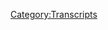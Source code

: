 {{Transcript
    | title         = [[36: June 29, 2015]]
    | caption       = [https://knowledgefight.libsyn.com/knowledge-fight-june-29th-2015 Listen to this episode on Libsyn]
    | episodeNumber = [[36: June 29, 2015|36]]
    | length        = 02:15:42
}}

{{MessageBox
    | header     = Warning: Bot Generated Content
    | text       = This transcript was automatically generated by transcription software and likely contains many mistakes and misattributions. Please check the audio for definitive quotes, attribution, and context.
    | image      = N3yvass4myg91.webp
    | imagewidth = 50px
    | id         = warning
}}

{{TranscriptBlock
    | name      = Alex Jones
    | timestamp = 00:00:00.000
    | text      = Andy in Kansas you're on the air Thanks for holding. So Alex I'm a first time caller I'm a huge fan I love your work
}}

{{TranscriptBlock
    | name      = Dan
    | timestamp = 00:00:07.000
    | text      = Hey everybody Hello welcome back to knowledge fight. I'm Dan I'm Jordan workable Do you like to sit around and drink wine and red wine
}}

{{TranscriptBlock
    | name      = Jordan
    | timestamp = 00:00:15.000
    | text      = and specific beers? That one time we tried white wine you? You went all wacky
}}

{{TranscriptBlock
    | name      = Dan
    | timestamp = 00:00:20.000
    | text      = never again on the white wine. To quote le WIZO that's what he was talking.
}}

{{TranscriptBlock
    | name      = Jordan
    | timestamp = 00:00:24.000
    | text      = No, no. He was talking about canceling play play the play the outro
}}

{{TranscriptBlock
    | name      = Dan
    | timestamp = 00:00:32.000
    | text      = we're a couple dudes like to drink. We failed on that episode. Secretly I was drinking white wine before you got that's why that opening was so off the rails. We like to sit around drink red wine.
}}

{{TranscriptBlock
    | name      = Jordan
    | timestamp = 00:00:43.000
    | text      = Four times. I'm gonna see how many times I can get you to
}}

{{TranscriptBlock
    | name      = Dan
    | timestamp = 00:00:46.000
    | text      = talk about our jobs.
}}

{{TranscriptBlock
    | name      = Jordan
    | timestamp = 00:00:50.000
    | text      = We do like to talk about Alex Jones. But I will I will posit you this What would be more interesting to guys who both know a lot about Alex Jones and just kind of have a back and forth No. And they have like
}}

{{TranscriptBlock
    | name      = Dan
    | timestamp = 00:01:03.000
    | text      = already? No, no, no, that would be not interesting. How about if they were both white dudes now? I'm listening. No, or or like a second option or one
}}

{{TranscriptBlock
    | name      = Jordan
    | timestamp = 00:01:14.000
    | text      = of us? And it doesn't really matter which one but probably the guy with the deep and comforting baritone.
}}

{{TranscriptBlock
    | name      = Dan
    | timestamp = 00:01:20.000
    | text      = Sure, sure. Crossing a beard. Yeah, exactly. Yeah.
}}

{{TranscriptBlock
    | name      = Jordan
    | timestamp = 00:01:23.000
    | text      = What if he knew a lot, but our co host, man, he just doesn't know nothing.
}}

{{TranscriptBlock
    | name      = Dan
    | timestamp = 00:01:29.000
    | text      = I think that that would only work if the co host was shocked by everything and screamed a lot. The only way that would
}}

{{TranscriptBlock
    | name      = Jordan
    | timestamp = 00:01:37.000
    | text      = work you read a ball filled with joy and rage of equal intensity.
}}

{{TranscriptBlock
    | name      = Dan
    | timestamp = 00:01:41.000
    | text      = Exactly. Someone who's perhaps bipolar. Let's fast track this thing.
}}

{{TranscriptBlock
    | name      = Jordan
    | timestamp = 00:01:46.000
    | text      = And we have already spent 25 minutes on our intro.
}}

{{TranscriptBlock
    | name      = Dan
    | timestamp = 00:01:49.000
    | text      = Oh boy. So anyway, guys, what we'd like to do is every episode we sit down and we talk about a day in the life of Alex Jones, but today is going to be slightly different and we'll get to that here in a minute. But before we do, I want to play something from Monday's episode. That is incredibly important. Okay, there is no joking around about this. Oh, god dammit. This is super super duper serious. Okay, this is from Monday, May 1 episode. Alex Jones is having an interview with Steve pathetic. Now Steve polygenic, for reasons that are completely unknown to me, is in front of what appears to be a diagram of all the genres of hip hop. I will post a picture that makes
}}

{{TranscriptBlock
    | name      = Jordan
    | timestamp = 00:02:33.000
    | text      = perfect sense. No one else would see botanically diagramming on a whiteboard. Steve
}}

{{TranscriptBlock
    | name      = Dan
    | timestamp = 00:02:38.000
    | text      = magenic The man of the counter coup like he is a military strategists psychologist for the CIA in the past in front of a board of trap crunk. turntablism. I have no idea what's going on. Okay. That is irrelevant
}}

{{TranscriptBlock
    | name      = Jordan
    | timestamp = 00:02:54.000
    | text      = posit posit theory, either he wandered into the writers room and VH one and 1994 would be
}}

{{TranscriptBlock
    | name      = Dan
    | timestamp = 00:03:02.000
    | text      = lovers bedroom.
}}

{{TranscriptBlock
    | name      = Jordan
    | timestamp = 00:03:06.000
    | text      = Or he is a diagramming that for the CIA. Or for J Edgar Hoover in the 70s
}}

{{TranscriptBlock
    | name      = Dan
    | timestamp = 00:03:14.000
    | text      = I could give a very simple explanation I think might be right. But I hope it's not they have all these theories about how hip hop was made to like popularized criminality in the black community and stuff like that. Oh god no, I could see it being something like that. But even even if that's the case, Wild Wild that he's sitting in front of this just still sitting in front of it, he could have just moved it but while he's doing this interview in front of this chart, Alex says something that I think he is going to very seriously regret saying
}}

{{TranscriptBlock
    | name      = Jordan
    | timestamp = 00:03:42.000
    | text      = oh, he has got so many different things to regret right now on the level
}}

{{TranscriptBlock
    | name      = Dan
    | timestamp = 00:03:47.000
    | text      = of I miss my dog knock that's way at the bottom the key to understanding him that's the way at the bottom right a little higher than that is I'm gonna kick your ass Adam Schiff you pack Kaposi's right, fill your hand
}}

{{TranscriptBlock
    | name      = Jordan
    | timestamp = 00:04:02.000
    | text      = a little higher than that is I put a bunch of people into a coma?
}}

{{TranscriptBlock
    | name      = Dan
    | timestamp = 00:04:05.000
    | text      = Sure. No, I think that's actually below. All right, but then you've got the guy who owns Chobani is important rapists. I think this one's higher. Holy shit. Now, it might not be legally actionable, but I think he's gonna regret this might.
}}

{{TranscriptBlock
    | name      = Alex Jones
    | timestamp = 00:04:21.000
    | text      = Let me just give him some good news. I don't want to give sources out obviously. But let's just say this. I know Mike Cernovich his sources, the government knows his sources. So it's not a secret to them. But it's obviously who's been retweeting him and saying he's a great guy and retweeting our stuff. There are people very close to the president who are for real. Hell, it's not a secret. It's his sons, especially Donald Jr. is a total patriot. And there's a bunch of other people so Trump is for real, but he's being pulled by every side.
}}

{{TranscriptBlock
    | name      = Dan
    | timestamp = 00:04:51.000
    | text      = Oh,
}}

{{TranscriptBlock
    | name      = Jordan
    | timestamp = 00:04:54.000
    | text      = that wasn't a secret. Joe whom was that? Not a secret? What do you read? Ah, Chad, I will tell you, it's not a secret.
}}

{{TranscriptBlock
    | name      = Dan
    | timestamp = 00:05:03.000
    | text      = It's not a secret. No one knew that it's no secret to the government. Apparently, that's a bigger problem.
}}

{{TranscriptBlock
    | name      = Jordan
    | timestamp = 00:05:10.000
    | text      = He should not be revealing this.
}}

{{TranscriptBlock
    | name      = Dan
    | timestamp = 00:05:11.000
    | text      = That's why this is a huge fucking problem. Whether it's true, or not
}}

{{TranscriptBlock
    | name      = Jordan
    | timestamp = 00:05:17.000
    | text      = all of the illegals, all of the illegal things that you can do.
}}

{{TranscriptBlock
    | name      = Dan
    | timestamp = 00:05:21.000
    | text      = Well, here's the part that's even more fucked up is it barely plays on audio, but you can go back and listen to it and you go find the clip. And Steve Botanics responses, right? He agrees as if he knows this, that Trump's kids are the sources for Mike Cernovich, his deceit filled propaganda articles. Now, there's two things that are going on here. Okay, there's two paths that are possible. And one of them illegal, one of them goes down to side paths also. Gotcha. So we can go down the path of this, Alex telling the truth here. And if he's telling the truth, that's super fucked up. Yeah. If he's not illegal, if he's not telling the truth, and he's just making this up out of whole cloth, he's fucked. like Donald Trump is never going to talk to him again. Any sources that he does have? He's burned? Oh, they're never gonna talk to him again. He's just outed a source on TV. No,
}}

{{TranscriptBlock
    | name      = Jordan
    | timestamp = 00:06:13.000
    | text      = no sources should ever talk to him again. Of course. I
}}

{{TranscriptBlock
    | name      = Dan
    | timestamp = 00:06:16.000
    | text      = mean, we were pretty clear most of his sources are faked or made up. Any real source is going to hear that and be like, I don't know if I can trust his discretion. His confidentiality means nothing. He just on air indicated that the children of the sitting president are leaking information to a right wing propagandists,
}}

{{TranscriptBlock
    | name      = Jordan
    | timestamp = 00:06:35.000
    | text      = right, which means that they have information to leak, which again, is
}}

{{TranscriptBlock
    | name      = Dan
    | timestamp = 00:06:39.000
    | text      = legal that gets us back. They are illegal. That's super illegal. Now we go back to the first path. If Alex is telling the truth, he is burned Cernovich. Right. Because now Cernovich his sources outed Trump's kids are never going to be giving him information ever again.
}}

{{TranscriptBlock
    | name      = Jordan
    | timestamp = 00:06:55.000
    | text      = That you would hope. Now. You are You are forgetting the staggering incompetence and stupidity of all of these people all at the same time.
}}

{{TranscriptBlock
    | name      = Dan
    | timestamp = 00:07:04.000
    | text      = That's a fair point. But I think this is one of the most fucked up things I've heard on the show. And I've listened to a lot of it. Yeah, that's, I don't think I've ever, like fully witnessed someone out of source. Like I've never seen a journalist do it in real time. So flippantly to amazing. It was like as it's a throwaway. Yeah.
}}

{{TranscriptBlock
    | name      = Jordan
    | timestamp = 00:07:25.000
    | text      = I'll tell you my sources. It's not really
}}

{{TranscriptBlock
    | name      = Dan
    | timestamp = 00:07:29.000
    | text      = Donald Jr. Especially he's a patriot. What the fuck are you doing?
}}

{{TranscriptBlock
    | name      = Jordan
    | timestamp = 00:07:32.000
    | text      = Yeah, no, that's bananas. That's
}}

{{TranscriptBlock
    | name      = Dan
    | timestamp = 00:07:34.000
    | text      = crazy. For someone who claims
}}

{{TranscriptBlock
    | name      = Jordan
    | timestamp = 00:07:37.000
    | text      = that not picked up it everyone should know this right now.
}}

{{TranscriptBlock
    | name      = Dan
    | timestamp = 00:07:42.000
    | text      = I'll tell you what it's picked up on like, Reddit. Or made man far out sent me a picture. Fuck yeah, screenshot from the Donald. And they pick this up, and they're like, god dammit. Now sort of, it's not gonna get any more stories, which is kind of
}}

{{TranscriptBlock
    | name      = Jordan
    | timestamp = 00:07:56.000
    | text      = idiots on Reddit are smart enough for this.
}}

{{TranscriptBlock
    | name      = Dan
    | timestamp = 00:07:59.000
    | text      = They can ad to be this thing. That can war games. What happens when you burn a source? Yes.
}}

{{TranscriptBlock
    | name      = Jordan
    | timestamp = 00:08:04.000
    | text      = But we've already established that war games and things is not his strong suit.
}}

{{TranscriptBlock
    | name      = Dan
    | timestamp = 00:08:08.000
    | text      = No. So that's insane. I mean, he's losing it. But since he's losing it in the present. Maybe it's time for us to escape the present, Jordan. Maybe it's time for us to take a little trip down memory lane. But before we do that, I need to do do a little shout out. Like to thank our man Yan out in Germany. What's up yawn?
}}

{{TranscriptBlock
    | name      = Alex Jones
    | timestamp = 00:08:28.000
    | text      = I'm a policy wonk.
}}

{{TranscriptBlock
    | name      = Dan
    | timestamp = 00:08:30.000
    | text      = Thank you. Thank you. Yawn.
}}

{{TranscriptBlock
    | name      = Unknown Speaker
    | timestamp = 00:08:31.000
    | text      = Thank you very much.
}}

{{TranscriptBlock
    | name      = Dan
    | timestamp = 00:08:32.000
    | text      = Thanks for donating a policy wonk. And longtime supporter Yan is a good good dude. And he suggested insisted he took us up on our offers more what I should say. We offered on our last episode that if people donated $10, a month or more, that we would take a day in history. Right and go back to what Alex Jones was doing on that day. Oh, thank God. So Yan sent me a couple of dates. He's the first date he sent me was the date of the first nuclear test by South Korea or by North Korea. Oh, which was in 2006. Okay, and unfortunately, my archives don't go back that far. So I could not find that episode. So I asked for a backup date. And you sent me June 4 2015.
}}

{{TranscriptBlock
    | name      = Jordan
    | timestamp = 00:09:21.000
    | text      = What was June 4 2015. wrack
}}

{{TranscriptBlock
    | name      = Dan
    | timestamp = 00:09:24.000
    | text      = your brain. What do you think was going on then? You're a man of letters.
}}

{{TranscriptBlock
    | name      = Jordan
    | timestamp = 00:09:27.000
    | text      = 2015 I am a man of letters but not of numbers. 2015 Obama was still president through June 4. Trump
}}

{{TranscriptBlock
    | name      = Dan
    | timestamp = 00:09:38.000
    | text      = wasn't even really running at that point. Oh, no. But in earnest anyway.
}}

{{TranscriptBlock
    | name      = Jordan
    | timestamp = 00:09:43.000
    | text      = Did we did we blow something up?
}}

{{TranscriptBlock
    | name      = Dan
    | timestamp = 00:09:45.000
    | text      = We didn't see it. Let me see if this out of context drop from June 20. June 4, this is this is in June 2015. Okay,
}}

{{TranscriptBlock
    | name      = Alex Jones
    | timestamp = 00:09:57.000
    | text      = being right, more than other people's conspiracies. There's
}}

{{TranscriptBlock
    | name      = Dan
    | timestamp = 00:10:00.000
    | text      = a big conspiracy. There's this being right all the time. Here's the deal. It was one gay marriage passed in the Supreme Court.
}}

{{TranscriptBlock
    | name      = Jordan
    | timestamp = 00:10:07.000
    | text      = No shit. Well, oh, so this is going to be a fucking disaster.
}}

{{TranscriptBlock
    | name      = Dan
    | timestamp = 00:10:11.000
    | text      = See, that's what was expected when Yan made this suggestion. Right. And here's the deal. The actual court decision was on the 26th. Unfortunately, Alex, or it was, I think it was the 25th. Alex Jones is in studio on the 24th. And he doesn't talk about the gay marriage. Supreme Court case at all. This is
}}

{{TranscriptBlock
    | name      = Jordan
    | timestamp = 00:10:35.000
    | text      = gonna be another y2k episode, isn't it?
}}

{{TranscriptBlock
    | name      = Dan
    | timestamp = 00:10:39.000
    | text      = Maybe, but he doesn't talk about it on the 24th. So I'm like, That's not fair. The subject matter that was requested was the Supreme Court case. I'm gonna go to the next day. Yeah. On the 25th when the court ruling did come down. Yeah. Alex Jones is in Michigan for his cousin's wedding. That son of a bitch. David Knight is in studio and that devil son of a bitch, he is mad. But it's mostly a states rights issue.
}}

{{TranscriptBlock
    | name      = Jordan
    | timestamp = 00:11:05.000
    | text      = Oh, fuck that. So
}}

{{TranscriptBlock
    | name      = Dan
    | timestamp = 00:11:07.000
    | text      = I'm like, All right. Sunday episode, Alex will be back because the 25th was a Friday. Like, alright, Sunday 28 going down? Nope. Nothing. get nothing from him. Okay, good. Nothing. David Knight still in studio. So we have to go to the next episode, where Alex Jones is actually on June 29. of 2015. Now, you might be asking yourself, does he go apeshit? about gay
}}

{{TranscriptBlock
    | name      = Jordan
    | timestamp = 00:11:35.000
    | text      = marriage? I would. So here's my theory, he does not go apeshit. He spends all of his time trying to straddle the line between like, Hey, I Who cares what you do in your bedroom is none of my business. But at the same time, he's trying to be like, I just I just think that it shouldn't be the government who tells you what you can do in your bedroom? I think I think is a I stuck to deck before. I think that might be it.
}}

{{TranscriptBlock
    | name      = Dan
    | timestamp = 00:12:03.000
    | text      = I think that's a pretty reasonable gas. Yeah. Let's find out. Here's the first clip from the show. This is a little special report that Alex throws it to the to John bound special report. It's not wait. So. Okay. And you're going to witness like, right out of the gate. minute one of the Alex Jones Show from June 29 2015. Something that is out of bounds from the jump. And I'll explain when we get back. Okay.
}}

{{TranscriptBlock
    | name      = Alex Jones
    | timestamp = 00:12:39.000
    | text      = It was the top big link on Drudge Report today, Americans sign a petition to ban the American flag.
}}

{{TranscriptBlock
    | name      = Dan
    | timestamp = 00:12:45.000
    | text      = Now we'll get back to that. How is that not big enough that we'll get back to that that's a narrative that's going to come back. But we got to get to this special report.
}}

{{TranscriptBlock
    | name      = Alex Jones
    | timestamp = 00:12:55.000
    | text      = And it's no joke. I first said that a few weeks ago, Limbaugh and others made the point. And Farrakhan obviously called for it last week, which is kind of reasonable in a way. I mean, the American flag has had more slaves under it than the Confederate if you go by that benchmark. The Greece collapse is now admittedly happening. And Jim Rogers, one of the top analysts says You ain't seen nothing yet. We're gonna get into that. We're gonna get into huge news on the Second Amendment front and so much more. Very important broadcast. Huge news on ISIS are saying no one could see these attacks coming. Really. We've only precipitated on it for four years warning of the so called rebels blowing back on the west by design. It's all coming up today. But first, the pope comes out hardcore against the Second Amendment and for World Government. John Baum reports.
}}

{{TranscriptBlock
    | name      = Joe Biggs
    | timestamp = 00:13:45.000
    | text      = Joe Biggs here with infowars.com. Now this week, the Pope decided to go full retard when he released a statement saying that gun manufacturers are not Christians. Well, I find that extremely funny to hear that coming from the Pope. Because here@infowars.com We do have a Christian own gun manufacturer as a sponsor head down rifles. Now their CEO and co founder David Hunsaker released a statement where he was just completely in shock by the fact that the Pope would release such a statement.
}}

{{TranscriptBlock
    | name      = Dan
    | timestamp = 00:14:16.000
    | text      = So him saying bad things about the pope isn't really what is out of bounds. I do think it's funny to think that the Pope who lives in Italy is bound by the Second Amendment. I think that's absurd. I think that's obvious. But the thing that's wait at the
}}

{{TranscriptBlock
    | name      = Jordan
    | timestamp = 00:14:30.000
    | text      = Second World amendment didn't that happen?
}}

{{TranscriptBlock
    | name      = Dan
    | timestamp = 00:14:33.000
    | text      = Yeah, I the thing that's way out of line is the idea that Joe Biggs made a special report to cook out the Pope on behalf of a sponsor.
}}

{{TranscriptBlock
    | name      = Jordan
    | timestamp = 00:14:44.000
    | text      = That is I was I was a little bit more concerned about the reference to what's it called the Rs. Yeah. That from that movie.
}}

{{TranscriptBlock
    | name      = Dan
    | timestamp = 00:14:55.000
    | text      = Oh, our Oh, the one with the ball. like fake.
}}

{{TranscriptBlock
    | name      = Jordan
    | timestamp = 00:15:01.000
    | text      = Yeah, yeah. Thunder. There's Tropics on the Tropic Thunder. Wow. Yeah, Tropic Thunder. Great.
}}

{{TranscriptBlock
    | name      = Dan
    | timestamp = 00:15:07.000
    | text      = You thought that was the problem? I don't
}}

{{TranscriptBlock
    | name      = Jordan
    | timestamp = 00:15:09.000
    | text      = I don't. I don't appreciate that when that's used in a pejorative manner towards anybody Sure. Like, the whole joke of that is that it is exploitive the very act of doing that. So in Tropic fun in Tropic Thunder,
}}

{{TranscriptBlock
    | name      = Dan
    | timestamp = 00:15:25.000
    | text      = you did it again.
}}

{{TranscriptBlock
    | name      = Jordan
    | timestamp = 00:15:26.000
    | text      = I want to go to a themed restaurant called Tropic Thunder.
}}

{{TranscriptBlock
    | name      = Dan
    | timestamp = 00:15:31.000
    | text      = Let's, let's build it. We're going to do that rebuild.
}}

{{TranscriptBlock
    | name      = Jordan
    | timestamp = 00:15:34.000
    | text      = Another idea
}}

{{TranscriptBlock
    | name      = Dan
    | timestamp = 00:15:36.000
    | text      = that will forever college right? Yeah.
}}

{{TranscriptBlock
    | name      = Jordan
    | timestamp = 00:15:39.000
    | text      = No, it's It's the joke is that actors are exploiting that in order to get Oscars. And so what you're winding up doing is using that phrase, in order to kind of reveal the hypocrisy and stupidity of it
}}

{{TranscriptBlock
    | name      = Dan
    | timestamp = 00:15:53.000
    | text      = when people use it. They reveal their own stupid, exactly.
}}

{{TranscriptBlock
    | name      = Jordan
    | timestamp = 00:15:57.000
    | text      = He's he's trying to use it in as mean away as you possibly can. Yeah. Also, if you're a Christian owned gun manufacturer, you do not understand a lot of Christ.
}}

{{TranscriptBlock
    | name      = Dan
    | timestamp = 00:16:11.000
    | text      = No, and I pulled up the Pope's head down rifles. Oof. Wow, I don't I don't know what that means. But I mean, you gotta put your head down
}}

{{TranscriptBlock
    | name      = Jordan
    | timestamp = 00:16:20.000
    | text      = your head down and murder.
}}

{{TranscriptBlock
    | name      = Dan
    | timestamp = 00:16:23.000
    | text      = So I looked, I looked into this, and the pope gave a speech that they're talking about. And here's some quotes from it. If you only trust men, you have lost. He told the young people in a long rambling talk about war trust in politics after putting aside his prepared address. It makes me think of people managers, businessman who call themselves Christian, and they manufacture weapons.
}}

{{TranscriptBlock
    | name      = Jordan
    | timestamp = 00:16:46.000
    | text      = He's right on it, man. That leads
}}

{{TranscriptBlock
    | name      = Dan
    | timestamp = 00:16:48.000
    | text      = to a bit of a distrust, doesn't it? He said to applause. He also criticized those who invest in weapons industry saying, quote, duplicity is the currency of today. They say one thing and do another, which I think are pretty fair assessment. That's
}}

{{TranscriptBlock
    | name      = Jordan
    | timestamp = 00:17:03.000
    | text      = straight up hoping Yeah, this is cool. Pope right.
}}

{{TranscriptBlock
    | name      = Dan
    | timestamp = 00:17:06.000
    | text      = This isn't Nazi but this is globalist Pope. Yeah. Not not the Pope. Yeah. So I mean, like, Sure. Take the pope out of context Cochem out on behalf of your sponsor, you're basically starting the show with an ad where you're committing. It's not blasphemy, because he's not God. No, but you're just as the mouthpiece of God. You're just pissing on the pope for ads.
}}

{{TranscriptBlock
    | name      = Jordan
    | timestamp = 00:17:25.000
    | text      = Yeah, that's a plug. That's one of my favorite things about the whole Pope thing now is mainstream Christians are mad at the Pope. Every now and again, and then super happy with him there. The cognitive dissonance of religion is mind boggling. Certainly, the fact that you could take that fairly innocuous statement of like, Hey, if you're investing in guns, guns are used to kill people. So you're investing you're profiting off the death of human beings. Yeah, that's what you're doing.
}}

{{TranscriptBlock
    | name      = Dan
    | timestamp = 00:18:00.000
    | text      = And I mean, if you really get down to it, Joe Biggs goes on to be like, you know, people use weapons to use guns to hunt and feed their families. Yeah, the amount of money that's made from that kind of weapons versus the weapons of killing industry. It's staggering like it's it's almost nothing comparatively. So when you want to if you want to make that argument, please debate the pope Joe Biggs go we're gonna have a conversation with him about your principled gun stances.
}}

{{TranscriptBlock
    | name      = Jordan
    | timestamp = 00:18:27.000
    | text      = I don't want I don't think Biggs is getting to, frankly, I don't even think Jason Biggs is getting near to the Pope. Well
}}

{{TranscriptBlock
    | name      = Dan
    | timestamp = 00:18:33.000
    | text      = now. I mean, we've already seen him Joe Biggs is basically gone now. In modern days, we have already have a blast from the past. Yes. So I'm gonna break it down for you break it down this episode from 2015 is globalist heavy.
}}

{{TranscriptBlock
    | name      = Jordan
    | timestamp = 00:18:49.000
    | text      = Good, good. I'm looking forward to some classic Alex Jones being wacky. No one paying attention. Really?
}}

{{TranscriptBlock
    | name      = Dan
    | timestamp = 00:18:57.000
    | text      = I don't know how wacky it is. It's it's unadvised at certain points, certainly. The main narrative that runs throughout basically this entire episode is grease, the grease financial crisis that was going on in 2015.
}}

{{TranscriptBlock
    | name      = Jordan
    | timestamp = 00:19:13.000
    | text      = Do you mean the one caused by banks exploiting their economy and essentially tricking them and then forcing them to accept austerity measures for their own mistakes?
}}

{{TranscriptBlock
    | name      = Dan
    | timestamp = 00:19:25.000
    | text      = And do you have just made the globalist argument?
}}

{{TranscriptBlock
    | name      = Jordan
    | timestamp = 00:19:27.000
    | text      = Oh, god dammit, no. I might be a globalist.
}}

{{TranscriptBlock
    | name      = Dan
    | timestamp = 00:19:32.000
    | text      = Or at least you might believe in the globalist Yeah, but him you think
}}

{{TranscriptBlock
    | name      = Jordan
    | timestamp = 00:19:36.000
    | text      = big banks are
}}

{{TranscriptBlock
    | name      = Dan
    | timestamp = 00:19:37.000
    | text      = bad. His way you might be a globalist his version of it is far more sinister than just capitalism out of control. Okay, his version of it. Well, we'll get to this first clip here. Now that we're out of the advertisement section, is a little bit about how the globalists are trying to he hasn't quite gotten into Greece yet at this point that will take up most of our time. At this point, he's just trying to spell out how evil the globalists are.
}}

{{TranscriptBlock
    | name      = Jordan
    | timestamp = 00:20:06.000
    | text      = And now we know the origin of his hatred for Chobani. Oh, it could be here we go the connection.
}}

{{TranscriptBlock
    | name      = Dan
    | timestamp = 00:20:13.000
    | text      = This is just about how globalists are evil and they're trying to change society.
}}

{{TranscriptBlock
    | name      = Alex Jones
    | timestamp = 00:20:17.000
    | text      = They've taken over almost every government and almost every bank. Now they're going to take over the individual in the family. Now, the real drilling in is coming in saying, all hell is going to be breaking loose, the enemy is assaulting on every front, making more and more outrageous announcements to move the Overton window. And if you don't know what that is, it's a political science term, coined in the middle of the last century, of how political elites only operate within what is seen as acceptable within the political paradigm within the establishment, middle of the road, but that they will have radicals out on the edge, making announcements that sound over the top to make their announcements that are slightly out of the Overton window. Not sound as radical.
}}

{{TranscriptBlock
    | name      = Dan
    | timestamp = 00:21:11.000
    | text      = I think he has just described himself.
}}

{{TranscriptBlock
    | name      = Jordan
    | timestamp = 00:21:12.000
    | text      = Exactly. That's exactly what he just did. Right. There
}}

{{TranscriptBlock
    | name      = Dan
    | timestamp = 00:21:15.000
    | text      = is nothing in the world that is more pushing. What is decent. Yeah. Alex Jones. Yeah, of course, he is. So like,
}}

{{TranscriptBlock
    | name      = Jordan
    | timestamp = 00:21:24.000
    | text      = because he is so crazy, the idea of Republicans taking everybody's healthcare away, and yet at the same time acting as though that's giving them personal freedom. Yeah, is reasonable. Yeah, compared to globalists are coming after the individual. And then the family, which is a very strange order
}}

{{TranscriptBlock
    | name      = Dan
    | timestamp = 00:21:46.000
    | text      = of nurture, to take on those two things. Listen, you get to you get to tasks, however you get to him. Yeah, that's good to know.
}}

{{TranscriptBlock
    | name      = Jordan
    | timestamp = 00:21:52.000
    | text      = I think that just kind of subconsciously shows what he thinks is more important.
}}

{{TranscriptBlock
    | name      = Dan
    | timestamp = 00:21:58.000
    | text      = Well, but also, it's like, he sits on air all day and is like Hillary Clinton is literally a demon. Like if you want to talk about pushing discourse in a certain direction, you've introduced the idea that demons are real, and that they influence our politicians. Now, before you introduced this idea into our discourse, we just had to talk about ideas and disagreeing with them, right, you've thrown that out the window, and now anybody could be possessed, so that your Overton Window is way over here, way over here.
}}

{{TranscriptBlock
    | name      = Jordan
    | timestamp = 00:22:28.000
    | text      = It's very, it's very easy to demonize your opponent when you just go literal with demonize, you know, you're like, Oh, his ideas are bad. Nah, smells like fire and fucking brimstone.
}}

{{TranscriptBlock
    | name      = Dan
    | timestamp = 00:22:40.000
    | text      = Do you ever notice that a fly landed on Obama flies never land on people. Whatever anyone makes sense. Alex has an example of them pushing the Overton window that I think is less relevant than him in terms of actually doing it. Okay, I will say
}}

{{TranscriptBlock
    | name      = Alex Jones
    | timestamp = 00:22:59.000
    | text      = show that you will accept what they're doing by increment because they're Vanguard is so far out having Josselin elders 23 years ago as Surgeon General nominee, calling for the school to help children ages five masturbate in 1994 That sounded insane. Today it's standard.
}}

{{TranscriptBlock
    | name      = Dan
    | timestamp = 00:23:31.000
    | text      = I don't know how to masturbate No,
}}

{{TranscriptBlock
    | name      = Jordan
    | timestamp = 00:23:34.000
    | text      = I want I want that on my god damn wall.
}}

{{TranscriptBlock
    | name      = Dan
    | timestamp = 00:23:37.000
    | text      = That's pretty good quote.
}}

{{TranscriptBlock
    | name      = Jordan
    | timestamp = 00:23:39.000
    | text      = We need we need schools to help five year olds masturbate. Right. Jocelyn elders, so Surgeon General nominee
}}

{{TranscriptBlock
    | name      = Dan
    | timestamp = 00:23:46.000
    | text      = for those youngins out there who were you know, weren't around Jocelyn elders was the Surgeon General in the Clinton years for a bit and then she got fired after this. She in 1994, was invited to speak at a United Nations Conference on AIDS. She was asked by someone there whether it would be appropriate to promote masturbation as a means of permit preventing young people from engaging in riskier forms of sexual activity. And she replied, quote, I think that it is part of human sexuality, and perhaps it should be taught. That's it.
}}

{{TranscriptBlock
    | name      = Jordan
    | timestamp = 00:24:21.000
    | text      = Yeah, I don't think that's I genuinely do not see a negative to that.
}}

{{TranscriptBlock
    | name      = Dan
    | timestamp = 00:24:25.000
    | text      = I honestly even in 1994 I was 10. I did not see a controversial No, that makes perfect sense. I don't think my parents saw that as controversial. I don't think there's anything Overton Window II about it. No, no, no. The only things that you can take away from that is that Alex Jones does not think that people should be masturbating. Possibly. Well, he
}}

{{TranscriptBlock
    | name      = Jordan
    | timestamp = 00:24:45.000
    | text      = doesn't think five year olds should be masturbating.
}}

{{TranscriptBlock
    | name      = Dan
    | timestamp = 00:24:48.000
    | text      = Hey, neither does Jocelyn elders. That's not what you said.
}}

{{TranscriptBlock
    | name      = Jordan
    | timestamp = 00:24:51.000
    | text      = Did you ask her I
}}

{{TranscriptBlock
    | name      = Dan
    | timestamp = 00:24:52.000
    | text      = didn't. I wasn't in you at the UN when I was 10. See, there you go. But she ended up getting fired
}}

{{TranscriptBlock
    | name      = Jordan
    | timestamp = 00:24:56.000
    | text      = because she wanted people to masturbate. One thing they've been doing
}}

{{TranscriptBlock
    | name      = Dan
    | timestamp = 00:25:01.000
    | text      = White House wherever White House Chief of Staff Leon Panetta remarked about the firing, quote, there have been too many areas where the President does not agree with her views. This is just one too many. So they sort of copped out a little masturbation
}}

{{TranscriptBlock
    | name      = Jordan
    | timestamp = 00:25:15.000
    | text      = is one too many gods they did not see Internet porn coming. We had no fucking clue or
}}

{{TranscriptBlock
    | name      = Dan
    | timestamp = 00:25:23.000
    | text      = the next few years of Clinton's life. Like he didn't
}}

{{TranscriptBlock
    | name      = Jordan
    | timestamp = 00:25:27.000
    | text      = masturbate Fair enough.
}}

{{TranscriptBlock
    | name      = Dan
    | timestamp = 00:25:29.000
    | text      = So he is already in two clips, which again, is maybe within the first couple minutes of the show completely misrepresented what the Pope said in order to plug one of his sponsors. Yep. And completely God intended and completely misrepresented something that Jocelyn elders said 20 fucking years ago, in order to make his argument about the Overton window which he is way more guilty of,
}}

{{TranscriptBlock
    | name      = Jordan
    | timestamp = 00:25:53.000
    | text      = I love that is first example is 23 years ago, a Surgeon General said maybe if people masturbated and that was okay, they would be less likely to commit sexual assault.
}}

{{TranscriptBlock
    | name      = Dan
    | timestamp = 00:26:05.000
    | text      = That's not even what she was talking about.
}}

{{TranscriptBlock
    | name      = Jordan
    | timestamp = 00:26:06.000
    | text      = Isn't that the question that she was responding to? She
}}

{{TranscriptBlock
    | name      = Dan
    | timestamp = 00:26:09.000
    | text      = was asked. She was talking about kids and young people engaging in risky forms of sexual
}}

{{TranscriptBlock
    | name      = Jordan
    | timestamp = 00:26:14.000
    | text      = activity. Oh, not even not even stuff like salts or anything like oh, it's
}}

{{TranscriptBlock
    | name      = Dan
    | timestamp = 00:26:18.000
    | text      = about like avoiding diseases and shit like that. If you masturbate, it's completely safe. That sort of thing.
}}

{{TranscriptBlock
    | name      = Jordan
    | timestamp = 00:26:24.000
    | text      = I mean, it depends on where you are. And well, it's
}}

{{TranscriptBlock
    | name      = Dan
    | timestamp = 00:26:27.000
    | text      = good point. Don't do it in a car. A friend get in trouble. Can't say his name while driving. Yeah. Oh, boy. But,
}}

{{TranscriptBlock
    | name      = Jordan
    | timestamp = 00:26:35.000
    | text      = I mean, that's even a Mike Birbiglia job
}}

{{TranscriptBlock
    | name      = Dan
    | timestamp = 00:26:37.000
    | text      = perhaps, like, her response was even, perhaps it should be taught. Yeah, it's not even saying I think this should be okay. You know, maybe, yeah, maybe kids should know, we teach them how to put a condom on a banana. Why not teach them how to unscrew it and that banana?
}}

{{TranscriptBlock
    | name      = Jordan
    | timestamp = 00:26:54.000
    | text      = I would certainly have been less likely to be ashamed and miserable every time I masturbated. If somebody were like, Hey, this is okay. It's normal human behavior that everybody does. Like have you ever gone to the zoo? Chances are you're gonna see a monkey masturbate. That's gonna happen.
}}

{{TranscriptBlock
    | name      = Dan
    | timestamp = 00:27:12.000
    | text      = Yeah, they don't teach that in the kind of cults that we grew up in. So
}}

{{TranscriptBlock
    | name      = Jordan
    | timestamp = 00:27:16.000
    | text      = they don't monkeys don't teach each other how to masturbate either. So perhaps she's wrong.
}}

{{TranscriptBlock
    | name      = Dan
    | timestamp = 00:27:20.000
    | text      = They do at age five. Do they? They do I see. I've gone to zoos. Yeah, but they mature faster than us. True. So this next clip is Alex just blow and hard man just blowing hard. Just I am the best. Learn how to masturbate. You just want to know like, how, how is he so accurate? How is Alex Jones never wrong. Donald Trump's son's
}}

{{TranscriptBlock
    | name      = Alex Jones
    | timestamp = 00:27:43.000
    | text      = it's all there. How do I continually know what they're going to do next day in, day out, week in, week out month in month out year in year out decade in decade out blood in blood out. Because they've told us what they're going to do. And they've done it over and over again in Third World and old world countries that they had control of. So we know the exact form you lay that they will slightly tweak with their anthropologist and sociologist and behaviorist for the particular country that they launched. We know the enemy profile. We know their modus operandi. We have assessed them. And you would think it's a weakness that they're so predictable that see, their response is hey, the public isn't even conscious show. What if you're awake? So what if you're aware? It's like being one awake person at a sports stadium of lobotomized children who you can't know how to communicate with them. You can't get them out of the trance. They don't even know what you're talking about.
}}

{{TranscriptBlock
    | name      = Dan
    | timestamp = 00:28:54.000
    | text      = Pause, pause. I just kept that pause on the long side at the end. There's a couple of things that are important to note there. One of them is that he does not speak in any specifics about his information that he has. He just like just proclaims that he's always right. When if you really look into it, he's wrong about almost everything. Yeah, he's absolutely just is facts are shoddy. He just has assertions that he never backs up ever, just so much documentation of shit he's predicted that he's wrong about but the other thing is this idea that he comes to at the end or is like, everyone's dumb, and you can't even communicate with them. And there's two there's two things I want to speculate about there. One is that because he has a very specific mental illness, he can't talk to other people. He seems crazy. Whenever anyone else is talking to him, he can't communicate because he just starts rambling about globalists and rational forces and vague references to documents right and scientists you may or may not have talked to and everyone may or may not be read and then words like I can't follow You even the most generous of interviewer, he's gonna yell at them, it's impossible for him to interact with anybody on a human level. Right? I've seen him with his co hosts and stuff. It's even mildly abusive. So I think there's some of that he's projecting shit a little bit. And then beyond that, that is also a mentality that is espoused in the Protocols of the Elders of Zion. This idea that most of the masses are dumb, and the globalists are trying to make them dumb in order to make them malleable.
}}

{{TranscriptBlock
    | name      = Jordan
    | timestamp = 00:30:30.000
    | text      = Well, but also, it's it's cult behavior. Like if you can only trust your cult leader to be the one who's telling you the truth. Yeah. Then that forces you to put everybody else outside. True. So he is he is isolating his listeners in the same way that he's isolated?
}}

{{TranscriptBlock
    | name      = Dan
    | timestamp = 00:30:48.000
    | text      = Yes, yes. He's isolated from everybody else. They can only have him exactly as a conduit to truth, right? Yeah, yeah, that is true. It's a bummer. But the good news is,
}}

{{TranscriptBlock
    | name      = Jordan
    | timestamp = 00:30:59.000
    | text      = what's the good news?
}}

{{TranscriptBlock
    | name      = Dan
    | timestamp = 00:31:00.000
    | text      = Alex is also a specialist in a bunch of things. Alex is an expert on certain matters, especially policy, ISIS. Okay, so big specialist on ISIS. All right. He's gonna walk you through how evil Muslims are in this next clip,
}}

{{TranscriptBlock
    | name      = Jordan
    | timestamp = 00:31:17.000
    | text      = not ISIS, well, all Muslims.
}}

{{TranscriptBlock
    | name      = Dan
    | timestamp = 00:31:21.000
    | text      = It starts with ISIS.
}}

{{TranscriptBlock
    | name      = Jordan
    | timestamp = 00:31:22.000
    | text      = Yeah. And then it spirals out of control very quick, and it's generalized
}}

{{TranscriptBlock
    | name      = Dan
    | timestamp = 00:31:25.000
    | text      = way too fast. And then this is the first of two times he gets into really spotty animal metaphors that I don't think are appropriate, that are very not good.
}}

{{TranscriptBlock
    | name      = Alex Jones
    | timestamp = 00:31:37.000
    | text      = I analyze the new al Qaeda and the new Cherian state they were building in the last four or five years, giving Libya as a base to take down African al Qaeda giving Sharia part of it as a base to take down the Middle East, Western governments all financing it we laid out exactly four years ago, exactly three years ago, exactly two years ago, exactly one year ago, exactly a month ago, over and over again, ad nauseam. that ISIS is a real terror threat, a multi 100,000 person army recruited and funded by the West was useful idiot botch who actually think you're fighting for, quote, Islam.
}}

{{TranscriptBlock
    | name      = Dan
    | timestamp = 00:32:15.000
    | text      = He has said that over and over again.
}}

{{TranscriptBlock
    | name      = Jordan
    | timestamp = 00:32:18.000
    | text      = He's not wrong about He's not wrong about al Qaeda being funded by Western sources. At one point, at one point, Syria is definitely being funded by Western governments, where we're doing most of it. And then you have, you know, Muslims and Islam.
}}

{{TranscriptBlock
    | name      = Dan
    | timestamp = 00:32:40.000
    | text      = Right, but but but ISIS itself isn't created by us, except in a tertiary sense.
}}

{{TranscriptBlock
    | name      = Jordan
    | timestamp = 00:32:46.000
    | text      = Yeah, it's not funded by us. But it's definitely created by us
}}

{{TranscriptBlock
    | name      = Dan
    | timestamp = 00:32:50.000
    | text      = and any, like the incidences where there are, like things that have we have supplied that have gone back to them? Pretty accidental, yeah, in the same way that you know, you give somebody shit and someone takes it. But that does happen.
}}

{{TranscriptBlock
    | name      = Jordan
    | timestamp = 00:33:06.000
    | text      = Like, like how we sent a billion dollars in cash or whatever it was, and that magically disappeared in Iraq?
}}

{{TranscriptBlock
    | name      = Dan
    | timestamp = 00:33:12.000
    | text      = Sure. It was a lot of questions there. There were a lot of questions. You don't send them much cash.
}}

{{TranscriptBlock
    | name      = Jordan
    | timestamp = 00:33:18.000
    | text      = Why are you sending cash? Which seems weird, very weird. Let's see, what can you buy with cash in a failed state that's falling apart? I have no idea. I'm starting to think maybe it was funneled to other people.
}}

{{TranscriptBlock
    | name      = Dan
    | timestamp = 00:33:30.000
    | text      = It's possible. It could be it's possible. But anyway, he goes on,
}}

{{TranscriptBlock
    | name      = Alex Jones
    | timestamp = 00:33:36.000
    | text      = that are going to be allowed to attack the entire Western world and the Middle East. They're meant to take over and conquered the Middle East and much of Africa as a proxy front for the globalist under Saudi Arabia and Turkey's control. Here they're going to attack be repulsed and defeated with that will be used for the next decade have expanded police day. Oh, Alex now says the Muslim threats real even though he said for all these years, it was synthetic. It was always real, but it was manufactured. Now, it's not manufactured. It's bred in a pin and turned loose. Like I said, if I go to my neighbor and put three rattlesnakes in his bed, that I didn't bite my neighbor, but I'm an accomplice to it. I put the Rattlesnakes in the bed. Well, you're not an accomplice, you're a murderer. I go dump 100 Black Widows in your bed, and you go and get in there. I don't control the black widows. I just know what they're gonna do.
}}

{{TranscriptBlock
    | name      = Jordan
    | timestamp = 00:34:31.000
    | text      = Where did you find 100 black widows.
}}

{{TranscriptBlock
    | name      = Alex Jones
    | timestamp = 00:34:33.000
    | text      = If I put you in a pen with 15 Starving wolves, I don't run the wolves. They bite my hand too, but I control the environment and the paradigm. That's
}}

{{TranscriptBlock
    | name      = Jordan
    | timestamp = 00:34:44.000
    | text      = why do you mean another? Just totally comedy comes in threes, but that's just that's just three examples of the same exact thing.
}}

{{TranscriptBlock
    | name      = Dan
    | timestamp = 00:34:52.000
    | text      = It's a little excessive. It's ridiculous rhetorically unnecessary. If
}}

{{TranscriptBlock
    | name      = Jordan
    | timestamp = 00:34:56.000
    | text      = I put 10 million ladybugs in there you They're not gonna bite you, but you'll probably suffocate.
}}

{{TranscriptBlock
    | name      = Dan
    | timestamp = 00:35:02.000
    | text      = You'll you're not gonna like this. He does another hour of just examples of ways he could accidentally kill you. So I mean, but the argument that he's he's making there is, I don't think that this is the way he would make it. But there is a way to make it reasonably. And that is that our foreign policy is so fucked up, that we keep creating terrorists through bombing churches through Starving Children. Yeah, and killing civilians. And that is creating more and more people who do want to hurt us. Right. I think that what he's saying is, is different. I don't know what he's saying. Well, okay, I don't think it's that though.
}}

{{TranscriptBlock
    | name      = Jordan
    | timestamp = 00:35:44.000
    | text      = Now, here's the here's the interesting thing about that, though, is that cynically, I do have that inclination to agree with that idea
}}

{{TranscriptBlock
    | name      = Dan
    | timestamp = 00:35:54.000
    | text      = of oh, man, what you're creating you dig Alex Jones in 2015?
}}

{{TranscriptBlock
    | name      = Jordan
    | timestamp = 00:35:58.000
    | text      = Maybe I do. Oh, no, maybe it's so. So if I was going to conspiracy theorize, yeah, as an N, I think I think he's not terribly wrong. I just think he's ascribing competence to people who just are incapable of thinking ahead. Or, you know, just the law of unintended consequences,
}}

{{TranscriptBlock
    | name      = Dan
    | timestamp = 00:36:21.000
    | text      = or, or even the potential bad consequences are outweighed by whatever Yeah, immediate gain you're trying to make. Yeah,
}}

{{TranscriptBlock
    | name      = Jordan
    | timestamp = 00:36:28.000
    | text      = like the the terrorism thing is absolutely being used to expand the police state. Like there's no other way to describe what's going on there. Now, is that because there's a globalist plot, or is it because all of our weapons went over to Iraq, and we don't need them anymore, and we spent a shit ton of money on it. So we want to get some of that money back. So we sell it to a police station. I think they need all of those weapons.
}}

{{TranscriptBlock
    | name      = Dan
    | timestamp = 00:36:52.000
    | text      = I think that is definitely the the sort of economic version or the economic explanation for the militarization. Yeah, of some of the police forces. But I don't think that terrorism necessarily, is creating that trend of militarized police. I think it's the fear of the fake fear of terrorism. Actually not created as much by the globalists as it is by people like Alex Jones. Yeah. Ironically,
}}

{{TranscriptBlock
    | name      = Jordan
    | timestamp = 00:37:20.000
    | text      = of course, you're giving away your rights. You need to protect yourself against ISIS, you need a strong government with a strong military. Now, obviously, you don't want that government to have control over at or no providing people with basic health care. You want them to be able to fight ISIS, a paramilitary force that has a point 000 1.8% chance I put another decimal in there I like it for to actually harm you. But then
}}

{{TranscriptBlock
    | name      = Dan
    | timestamp = 00:37:49.000
    | text      = it also it. He's trying to have it both ways with that argument. You know, it is that like, you, I think you nailed it. We want this strong government, but then not strong. Yeah. Oh, stay out of our business. But
}}

{{TranscriptBlock
    | name      = Jordan
    | timestamp = 00:38:03.000
    | text      = yeah, everyone take away our rights. But don't give us anything. Yeah, I'm sick of having stuff from you. I don't want to be dependent on the government. Now, admittedly, I have a syndicated radio show that I make millions of dollars off of. And plenty of people are poor, like in Flint, Michigan, where they don't even have fucking regular drinking water. And we still haven't done a goddamn thing about that, even though we've known about it since 2015. And
}}

{{TranscriptBlock
    | name      = Dan
    | timestamp = 00:38:29.000
    | text      = he hasn't mentioned that. Nor the gay marriage thing. But also, I mean, like, he makes money off of people buying guns from a Christian gunmaker. So, I mean, his interest where are we? What are we doing? What are you talking about? Alex? What is going on? Anyway? I think I think you're right, this sort of area. There's a little bit more interesting, gray area. I still disagree with Alex. I think he's full of shit.
}}

{{TranscriptBlock
    | name      = Jordan
    | timestamp = 00:38:54.000
    | text      = I disagree with him, too. But I like it is it is enticing, because that way.
}}

{{TranscriptBlock
    | name      = Dan
    | timestamp = 00:39:04.000
    | text      = You're seeing that you're smelling the trap a little more. Yeah, that sounds
}}

{{TranscriptBlock
    | name      = Jordan
    | timestamp = 00:39:07.000
    | text      = it sounds like man, at least then I could say that. People in the government are smart enough to pull this shit off. Right, right. Right. We elected people who aren't borderline just moronic. Well, that's
}}

{{TranscriptBlock
    | name      = Dan
    | timestamp = 00:39:24.000
    | text      = kind of the charm of 911 conspiracies. Well, that's true. But anyway, Alex wants you to know that he's got great information charm
}}

{{TranscriptBlock
    | name      = Jordan
    | timestamp = 00:39:32.000
    | text      = of 909 11 console. Hello, how are you today?
}}

{{TranscriptBlock
    | name      = Dan
    | timestamp = 00:39:37.000
    | text      = You look marvelous. You are a delight. So this next clip, Alex accidentally said something that makes him think twice a little bit. Never seen that before. He is talking about how his information is rock solid. It's good information. But then he starts to talk about instances where in the past where other people's information has had different information in it. And I think there's a moment you can see in his face or he's kind of like, boy shouldn't have brought this up. Then he gets a little defensive and throws to break. So
}}

{{TranscriptBlock
    | name      = Alex Jones
    | timestamp = 00:40:12.000
    | text      = how did I know this 20 years ago? Because I read Barry Goldwater's book. He was in the meetings. He exposed it. I read the statements of David Rockefeller. It's all planned. I read the opposition to it. And I read the people that were for it. If I was in a war, which I am, I would read the enemy's own documents. They're so arrogant, their battle plans are public. And they don't give us their battle plans because they're fake the throw us off, where there's disinfo. And like the British, with their ultra system, let the Germans know. So it's beyond that. They are so arrogant. They are operating uncloaked attacking us at point blank range. Central's against the Nobel Prize.
}}

{{TranscriptBlock
    | name      = Dan
    | timestamp = 00:40:58.000
    | text      = This is back when he maybe couldn't skip as many breaks. For the Mercer money came in right as I suspect. But yeah, that this is another idea that he has that's based on sort of Illuminati beliefs, this idea of like, sort of externalizing the program, you got to show people what you're doing in order for it to be to mean anything. A lot of times when he talks about these Illuminati rituals that they do with the halftime shows and stuff, it's called lesser magic, whenever you like,
}}

{{TranscriptBlock
    | name      = Jordan
    | timestamp = 00:41:30.000
    | text      = eyebrow raise well, when lesser magic
}}

{{TranscriptBlock
    | name      = Dan
    | timestamp = 00:41:33.000
    | text      = Yeah. It's this idea of it even extends to like putting something that the globalists are going to do into a science fiction movie. So it like it gets used to the idea that predictive programming. Yeah, that's all part of this lesser magic game, that the globalist play in order to do things in plain sight. And then putting out all their white papers that say these things that Alex thinks they say, but they don't. Right, is another part of that, which again, feeds into that little bit of that schizophrenia, which
}}

{{TranscriptBlock
    | name      = Jordan
    | timestamp = 00:42:05.000
    | text      = is like why they had Pullman become president in Independence Day so we'd be prepared for him to become president in real life.
}}

{{TranscriptBlock
    | name      = Dan
    | timestamp = 00:42:14.000
    | text      = Absolutely. Totally.
}}

{{TranscriptBlock
    | name      = Jordan
    | timestamp = 00:42:16.000
    | text      = That makes perfect sense to me. Who else would be better president?
}}

{{TranscriptBlock
    | name      = Dan
    | timestamp = 00:42:21.000
    | text      = Hexton way we lost him?
}}

{{TranscriptBlock
    | name      = Jordan
    | timestamp = 00:42:22.000
    | text      = No, we lost Pax shit. Yeah.
}}

{{TranscriptBlock
    | name      = Dan
    | timestamp = 00:42:24.000
    | text      = All right. This next clip, Alex gets super condescending about how you need to wake the fuck
}}

{{TranscriptBlock
    | name      = Jordan
    | timestamp = 00:42:29.000
    | text      = up? I do. I'm really tired.
}}

{{TranscriptBlock
    | name      = Alex Jones
    | timestamp = 00:42:32.000
    | text      = I'm gonna say this very, very slowly for new listeners. I don't mean this in a condescending way. But the denial has to end right now. You can go to Google and type. IMF world bank documents leaked 2002 The BBC covered part of them. Then they told Greg Palast we're gonna fire you if you do any more pieces on this basically. He got pulled back from former top.
}}

{{TranscriptBlock
    | name      = Dan
    | timestamp = 00:42:58.000
    | text      = So also keep keep in mind there that he said. Basically, that's a that's a qualifying
}}

{{TranscriptBlock
    | name      = Jordan
    | timestamp = 00:43:04.000
    | text      = word. It is it is we say it a lot. Basically, we do.
}}

{{TranscriptBlock
    | name      = Dan
    | timestamp = 00:43:09.000
    | text      = But whenever you're not making a real assertion, I say stuff like, well, kinda basically, he's like, I got I got pulled back from it by the BBC, basically.
}}

{{TranscriptBlock
    | name      = Jordan
    | timestamp = 00:43:19.000
    | text      = Hmm, let's see, did he? Did he get fired or pulled back? Nope. He was a freelancer,
}}

{{TranscriptBlock
    | name      = Alex Jones
    | timestamp = 00:43:24.000
    | text      = fraud investigator that went to work for the BBC. And in it, the IMF and World Bank, were planning the takedown to the west. Next, they'd already taken over. So third world Latin America, Africa, in much of Asia through fraud. And it talked about how they would then depress economies have the country sign on to debt, do bailout after bailout that actually puts the country's in debt to the mega banks, when the companies themselves are being bailed out by the countries and the public is so Ill illiterate is the proper word. Totally literacy when it comes to basic financial systems. But even when you tune in to CNBC that's all within the paradigm of the control economic order. So that itself is not how it really operates.
}}

{{TranscriptBlock
    | name      = Dan
    | timestamp = 00:44:15.000
    | text      = What are you saying?
}}

{{TranscriptBlock
    | name      = Jordan
    | timestamp = 00:44:16.000
    | text      = I don't know i What is he trying to say?
}}

{{TranscriptBlock
    | name      = Dan
    | timestamp = 00:44:20.000
    | text      = I don't know what that part of the end there is. I don't I don't I don't I he just does every every single thing he was saying up to that point he's like, but then there's another paradigm and that's not really even how the world works right? What do you what are you doing
}}

{{TranscriptBlock
    | name      = Jordan
    | timestamp = 00:44:33.000
    | text      = which but you I mean, though the big banks did pull that shit. And they did totally they did a cause them to get a whole shit ton of debt. And then the banks themselves were bailed out by the people.
}}

{{TranscriptBlock
    | name      = Dan
    | timestamp = 00:44:49.000
    | text      = Yes, this is true predatory capitalism. Why didn't he just stop there? Because it's not enough to sell your fucking huckster he goods if you
}}

{{TranscriptBlock
    | name      = Jordan
    | timestamp = 00:44:58.000
    | text      = I think it is I don't wait no, it's not enough to sell luxury goods. I think it's enough for me to want just fires just fires all over the place.
}}

{{TranscriptBlock
    | name      = Dan
    | timestamp = 00:45:09.000
    | text      = Well, that's actually part of the EM IMS plan to burn the burn riots come at the end. And then when you're burning down cities, the globalist banks can come in and buy everything up for super cheap. No, but I want to burn down the globalist bank. Let's get them. No, but here's the thing. So I did Google this that Alex Jones condescendingly told me to two years ago. Yes, I Googled this. And I looked for IMF leaks. 2002 Yes. And I found an article in The Guardian by Greg Palast,
}}

{{TranscriptBlock
    | name      = Jordan
    | timestamp = 00:45:39.000
    | text      = right, where he does not in the BBC know,
}}

{{TranscriptBlock
    | name      = Dan
    | timestamp = 00:45:42.000
    | text      = he does an interview with a guy who used to work for the IMF and got fired very ugly fire ceremoniously. And he had some really terrible things to say about the IMF and how they operate. Ah, I think a lot of it is spiritually fairly accurate. Okay. Stuff about like, you know, that you're saying, Take getting countries to borrow more than they should. And when they can't they default on their loans, but you buy up like their water plants and stuff like that. Yeah. And then you can you can just basically fuck over a country. Yeah. But there's nothing away
}}

{{TranscriptBlock
    | name      = Jordan
    | timestamp = 00:46:15.000
    | text      = that just the American way, there's nothing
}}

{{TranscriptBlock
    | name      = Dan
    | timestamp = 00:46:18.000
    | text      = in his article. And there are no leaks that are out anywhere. I couldn't find any primary.
}}

{{TranscriptBlock
    | name      = Jordan
    | timestamp = 00:46:26.000
    | text      = It was just a guy who got fired, right? And that he's the
}}

{{TranscriptBlock
    | name      = Dan
    | timestamp = 00:46:29.000
    | text      = the reference are like documents in that article. But they aren't anywhere. They aren't public, right? They never got put out or whatever. Maybe they are in some weird part of the dark web that I'm not going to go to, but they're not getting into our browser. I'm not going to do that. But so nowhere in any of it has anything to do about trying to collapse entire regions of the world. There's nothing in there like an evil plan that the West is next. All this stuff is fantasies from Alex's brain, which is the basically that I was talking about earlier, right. That's the that's the part where he can't stop at the truth. He's got to guild that shit. And that's where it becomes a lie. And it becomes propaganda serving his globalist one world government. Boehner, right. He has in his paranoia brain.
}}

{{TranscriptBlock
    | name      = Jordan
    | timestamp = 00:47:21.000
    | text      = The interesting thing about this is that, it seems like in 2015, he was far more interested in the kernel of truth. That leads to the lie. Yeah, as opposed to now where it seems like he's divorced himself from reality. tirely Yeah, kernel of truth. Fuck that. Popcorn of lies. That's what I want. I don't start at the beginning. I explode with bullshit totally given to me by Trump's kids. I told you are not supposed to have any contact with him in regards to business situations or anyone in
}}

{{TranscriptBlock
    | name      = Dan
    | timestamp = 00:47:53.000
    | text      = the GOP anyone? But I told you before we started recording we're gonna see a pretty different Alex Jones on this show. But he's still a liar. He's still a bullshit artist, right? still obsessed with the globalist right. But this is a different dude.
}}

{{TranscriptBlock
    | name      = Jordan
    | timestamp = 00:48:05.000
    | text      = I'm halfway charmed by this guy.
}}

{{TranscriptBlock
    | name      = Dan
    | timestamp = 00:48:07.000
    | text      = I'm not charmed. But I do think
}}

{{TranscriptBlock
    | name      = Jordan
    | timestamp = 00:48:10.000
    | text      = Well, let me put it this way. I'm, I'm much more willing to entertain this than I am. You know, they're gonna be 1776 all over.
}}

{{TranscriptBlock
    | name      = Dan
    | timestamp = 00:48:21.000
    | text      = He still thinks that though, in this point. But there's a couple points with that. We're gonna get to where I think you might, you will get current Alex Jones. Shining. Okay. But actually, here's a clip where he's very, he would never say this today.
}}

{{TranscriptBlock
    | name      = Jordan
    | timestamp = 00:48:37.000
    | text      = Do we get do we get to add a number three to things that we agree with Alex Jones on or?
}}

{{TranscriptBlock
    | name      = Dan
    | timestamp = 00:48:44.000
    | text      = I do not agree with this at all. But he would be god damned if he said this today. Okay. So if you can tell why.
}}

{{TranscriptBlock
    | name      = Alex Jones
    | timestamp = 00:48:52.000
    | text      = I mean, the globalist if your quote state, or your country doesn't pay a debt, they'll go in with sanctions and grab the assets overseas, like you're doing to Russia, and not over debts. But because Russia is defending its population. That's indigenous to eastern Ukraine and the Crimea. Yes, you are, again, not saying Russia is faultless, but start the war. They didn't overthrow Ukraine. They started George Soros, the same group of bankers. They're now having their assets all over the world seized, their company shut down that Americans and Brits and Germans and other people work in. Number WikiLeaks. Assange trying to find a job in other countries. Here we go. And NATO would force Russian aircraft down to search him. That's the New World Order, folks. So there's nowhere to run. And they bring down Russia and a few other countries. Sure you're jumping out of the fire into the frying pan, but the fire is a lot hotter when there's no firewalls states are like firewalls or like bulkheads in a ship for water. If you don't have them, one leak will bring Down.
}}

{{TranscriptBlock
    | name      = Jordan
    | timestamp = 00:50:01.000
    | text      = God, I wish that were true.
}}

{{TranscriptBlock
    | name      = Alex Jones
    | timestamp = 00:50:04.000
    | text      = Once there's global government folks, there'll be nowhere to run. And we know the people running this world government are the maximum Alpha tyrants the world has ever seen.
}}

{{TranscriptBlock
    | name      = Dan
    | timestamp = 00:50:17.000
    | text      = Maximum Alpha tyrant, I can't think of anyone who that might apply to one dude. Their maximum maximum. Alpha Tyrant is the sort of linguistic version of three examples of animals in your bed. Like that's, it's excessive. We gotcha. Well, I
}}

{{TranscriptBlock
    | name      = Jordan
    | timestamp = 00:50:35.000
    | text      = think that's a great beer too, isn't it? Oh, yeah, it
}}

{{TranscriptBlock
    | name      = Dan
    | timestamp = 00:50:37.000
    | text      = was great IPA. So good. The bugs in your bed beer. bugs in your bad IPA.
}}

{{TranscriptBlock
    | name      = Jordan
    | timestamp = 00:50:43.000
    | text      = 100 Black Widows in your bed.
}}

{{TranscriptBlock
    | name      = Dan
    | timestamp = 00:50:46.000
    | text      = So also I A, he would never say those things like you. He still says that George Soros is responsible for Ukraine, the uprising in Ukraine re but like for overthrowing Ukraine? Yeah, but suspiciously absent from his language. Pretty much since Donald Trump got around has been these positive things about Putin, and about how the Russians were just protecting their people in the absolute Crimea. They were just there was going in there protecting people. Yeah, they
}}

{{TranscriptBlock
    | name      = Jordan
    | timestamp = 00:51:18.000
    | text      = definitely don't have a maximum Alpha tyrant. No, that that would be insane. Putin is just a protector. Sure.
}}

{{TranscriptBlock
    | name      = Dan
    | timestamp = 00:51:26.000
    | text      = He just wants to kick the globalist. Absolutely. He's not literally resembling a demon, as Alex said on the y2k episode. Yeah. Crazy. So crazy. He's defending Russia.
}}

{{TranscriptBlock
    | name      = Jordan
    | timestamp = 00:51:39.000
    | text      = He's gone so far back and forth on all of this shit. It's like, I wonder, I wonder if there is a step too far for him. Like, is there anything that he will not switch on? globalists? Yeah, but the definition of who is and isn't a great boy. Yeah. Is always ever changing. Yeah, you can. You can be a globalist one day, and a patriot the next. Much like the bouncing back and forth on WikiLeaks that literally everyone is doing right now. Sure. Where it's like, oh, it was good when it was dead. And now it's bad whenever it's dead. Done. Now. It's good. Yeah.
}}

{{TranscriptBlock
    | name      = Dan
    | timestamp = 00:52:18.000
    | text      = No, I guess in that case, no, there's nothing. There's no Well, Second Amendment. Maybe. Ooh, that is a good thing because he did. Also he didn't know the Second Amendment that is a bad thing. He didn't always used to be so into God as he is now. So that's sort of even like a little Wofully.
}}

{{TranscriptBlock
    | name      = Jordan
    | timestamp = 00:52:37.000
    | text      = Although even then his he can't go back. His belief in God is very nebulous as to what it is God wants or does not want. Sure. I mean, we're still
}}

{{TranscriptBlock
    | name      = Dan
    | timestamp = 00:52:46.000
    | text      = some esoteric weird gods. But let's
}}

{{TranscriptBlock
    | name      = Jordan
    | timestamp = 00:52:49.000
    | text      = not forget the 12 dimensional beings that are out there.
}}

{{TranscriptBlock
    | name      = Dan
    | timestamp = 00:52:52.000
    | text      = You can go back on that one. I think it might just be the Second Amendment, like guns. Guns might be the only thing he has guns or it if he turned against guns, he would lose almost all of his audience. Yeah, that's probably true. Now, there's a lot of weird factions within his audience. But I think one of the biggest throughlines is people who love guns. Wow. So wait, what? Oh, yeah. But Russia was cool. Two years ago, Russia, super cool. So congratulations, Alex. That's weird. Have you think? So this next clip, he's gonna talk he's talking about Greece, okay. He's, he's so much shit about Greece. And it's all repetitious. It's all just, the globalists are planning to take them down, blah, blah, blah.
}}

{{TranscriptBlock
    | name      = Jordan
    | timestamp = 00:53:43.000
    | text      = So it's not that the Greek people themselves are bad? No. Okay.
}}

{{TranscriptBlock
    | name      = Dan
    | timestamp = 00:53:47.000
    | text      = Greek people themselves are great. Oh, good. Yeah, they're victims of this globalist system.
}}

{{TranscriptBlock
    | name      = Jordan
    | timestamp = 00:53:52.000
    | text      = I agree. Sure. Well, I mean, maybe not the globalist. I agree. They are victims. They're
}}

{{TranscriptBlock
    | name      = Dan
    | timestamp = 00:53:56.000
    | text      = victims of this banking system. He's true. So in this next clip, he's gonna talk about how it's a bank holiday and he gets he goes on a real nice ramp. Real nice riff on the idea of a bank holiday does a little bit of singing. And then
}}

{{TranscriptBlock
    | name      = Jordan
    | timestamp = 00:54:13.000
    | text      = before we go any further right, what the fuck is he talking about with his Barry Goldwater and Rockefeller shit?
}}

{{TranscriptBlock
    | name      = Dan
    | timestamp = 00:54:19.000
    | text      = Who cares? What, who cares?
}}

{{TranscriptBlock
    | name      = Jordan
    | timestamp = 00:54:22.000
    | text      = Where are these weird as references coming from?
}}

{{TranscriptBlock
    | name      = Dan
    | timestamp = 00:54:24.000
    | text      = It's books he read and didn't understand years and years ago. What that's all that's going on. Again, I've learned not to chase these rabbit rabbits down the hole. Because I have in the past gone down and read things that he's referenced. And consistently they don't say what he says. So I'm not going to read a whole fucking book by Barry Goldwater. I'm just not going to do it. I don't have time. He had some good idea. I got a lot of Philip K. Dick Tory, right. Sorry. I'm on my I'm on two voices from the street Ooh. The second novel published in 2007. Posthumously
}}

{{TranscriptBlock
    | name      = Jordan
    | timestamp = 00:54:58.000
    | text      = way after the IMF leaks. Yeah.
}}

{{TranscriptBlock
    | name      = Dan
    | timestamp = 00:55:01.000
    | text      = So bank holiday, loses the thread, right loses the thread starts rambling. Right. And we'll get back and talk a little more about bank
}}

{{TranscriptBlock
    | name      = Jordan
    | timestamp = 00:55:11.000
    | text      = holidays are good, though. Not in this case. Not in this case. Okay.
}}

{{TranscriptBlock
    | name      = Alex Jones
    | timestamp = 00:55:16.000
    | text      = Greece closes banks ahead of referendum UPI. Oh, they're having a bank holiday. Jocelyn. She talks about a holiday. It's not that normal holiday. You're out waterskiing having fun. It's a holiday. It's a Patriot Act, to new freedom initiative. It's a Affordable Care Act that doubles and triples prices. But it says affordable. I'll convince you to sell the trend these buckets, of course, Bunner. Tell them it's pumpkin pie that had a trending on the front of it or any a man in drag with a mustache. That's the coolest thing. And you do that it's over pretty cool. I don't know why that's the top trending thing for like, 10 years and awesome. Now spread worldwide, I got a dress with a mustache. But as Lesley is the global icon, the global is actually chosen, they said you will be the example of everyone at an office by Lesley's House made a big living off of his professional homeless. He died a few years ago. I don't like to speak ill of the dead. I'm kind of digressing. But
}}

{{TranscriptBlock
    | name      = Jordan
    | timestamp = 00:56:23.000
    | text      = oh, and you are my friend.
}}

{{TranscriptBlock
    | name      = Alex Jones
    | timestamp = 00:56:26.000
    | text      = Anyways, the point is kind of like I know a celebrity. Great. Greece closes banks had a referendum. Okay.
}}

{{TranscriptBlock
    | name      = Dan
    | timestamp = 00:56:35.000
    | text      = Do you have any idea what he's talking about? Well,
}}

{{TranscriptBlock
    | name      = Jordan
    | timestamp = 00:56:39.000
    | text      = the reason Greece closed their banks ahead of the referendum was because people were going to because they didn't know what the referendum was going to turn out. There was a huge chance they would pull a 1929 and just take as much money out of the banks as
}}

{{TranscriptBlock
    | name      = Dan
    | timestamp = 00:56:56.000
    | text      = possible, which we've all learned is bad. It's a super bad thing, which is a natural human reaction to do that. You want to go grab your money, right? But if you do that you're hurting everybody else.
}}

{{TranscriptBlock
    | name      = Jordan
    | timestamp = 00:57:06.000
    | text      = And you Yeah, so it causes rapid inflation and everybody goes fucking batshit. So
}}

{{TranscriptBlock
    | name      = Dan
    | timestamp = 00:57:11.000
    | text      = now it seems super evil for people to close banks, but it's actually the absolute best. Yeah, it seems manipulative and like hey, right. But also my dad was in Greece during this time, no shit. Yeah. My dad goes to Greece a bit for like, you know, Scholastic endeavors and stuff. He's Does he also go on holiday? He doesn't waterski pretty boring guy. He's super. What
}}

{{TranscriptBlock
    | name      = Jordan
    | timestamp = 00:57:35.000
    | text      = about what about wears a dressing mustache?
}}

{{TranscriptBlock
    | name      = Dan
    | timestamp = 00:57:39.000
    | text      = We'll get to that in a minute. But he was over there. During this period. In 2015. I sort of talked to me about it. Yeah. And you know, the thing where if you were a foreigner, you could take money out, right? So what he was doing, and a lot of people were doing was that they were since they had foreign bank accounts. They were taking out tons of money and helping people. And so there was a bunch of resources on the ground just independently of the people who couldn't get money out of their own bank account. Right. Just, you know, very helpful. Not always Americans, other European countries. People helping people out so there weren't people. Yeah, there was a real nice grassroots thing going on there that I have no interest in hearing about No, but even beyond that. I mean, closing the banks is the right thing to do. Yes. Bottom line. Now, he goes on to say that you could set he makes a great point, that bad things are named good things. But Patriot Act is bad. Yeah. It's called the Patriot Act.
}}

{{TranscriptBlock
    | name      = Jordan
    | timestamp = 00:58:39.000
    | text      = Yeah, it's Newspeak, right. It's Orwellian. Bullshit.
}}

{{TranscriptBlock
    | name      = Dan
    | timestamp = 00:58:43.000
    | text      = That good point. You lasts almost no time having good news. He then goes on to rant about men and dresses with mustache. Yeah. Who's Leslie? You don't know. I don't know who last globalist picked him to be the face of thing.
}}

{{TranscriptBlock
    | name      = Jordan
    | timestamp = 00:58:59.000
    | text      = I still don't know who that is. I would also like if you're right, obviously, I am not awake.
}}

{{TranscriptBlock
    | name      = Dan
    | timestamp = 00:59:03.000
    | text      = I'm going to tell you and the listeners who Lesley is. But before I do, just use what you just use one name. You didn't give a last name. I will say this.
}}

{{TranscriptBlock
    | name      = Jordan
    | timestamp = 00:59:12.000
    | text      = I genuinely thought Leslie Nielsen for a second.
}}

{{TranscriptBlock
    | name      = Dan
    | timestamp = 00:59:14.000
    | text      = I'll tell you this. I've met Lesley No shit. Yeah. But also, if you don't know who Leslie is, or you do, tweet at us, I want to take a little poll before I tell you who he is. Go ahead and sound off. Now. I'll tell you, Leslie. Okay. Leslie was a homeless activist in Austin, Texas. He was homeless for many years and was a huge advocate, but headed up a lot of causes for homeless rights, police brutality, rights, these sorts of things. He also made it they also made a big spectacle out of himself. He wore women's clothing. He also was a crossdresser. Right and would wear women's clothing around like Sixth Street and go and hang around, get the word out. He'd also like to party, he'd party around too. That's how I ended up meeting him. I was partying on Sixth Street, and he came up and he was super nice. We smoked a cigarette, and we hugged. There's a picture of us somewhere. But anyway, he died. He died in 2012. After he got the shit beat out of him in 2009. Chuck, he was he was found unconscious outdoors. It was transported to the University Medical Center in critical condition in 2009. This is October 3 2009. Within two weeks, he had regained consciousness and was transferred to a rehabilitation center. When he was released on October 23 2009, Cochrane, that's his last name, reported that he had been attacked after commenting to group of people about the dangers of drug abuse, which is reasonably responsible, or that's believable. That's within the scope of Yeah, his sort of
}}

{{TranscriptBlock
    | name      = Jordan
    | timestamp = 01:00:48.000
    | text      = type of activism and the like, Sure,
}}

{{TranscriptBlock
    | name      = Dan
    | timestamp = 01:00:51.000
    | text      = also, not outside the spectrum of reality that he was beat up because he is an old crossdresser. Yeah, there's a possibility that these people beat him up for that after he said something about
}}

{{TranscriptBlock
    | name      = Jordan
    | timestamp = 01:01:01.000
    | text      = drug abuse. He is in Texas, those people are there. So he
}}

{{TranscriptBlock
    | name      = Dan
    | timestamp = 01:01:05.000
    | text      = got the shit kicked out of them in 2009, and suffered head trauma. Then three years later, two and a half years later, he health just deteriorated from May. And he ended up trying to get some brain surgery. And it was successful, but then he ended up dying after that of complications within a month. Right? So he's a very tragic story. He is also a very empowering story of someone who did a lot with his life, made an impression on millions of people and helped with charitable causes that have helped tons and tons of people. Yeah, fuck you for minimizing him in such a way to say that he's a a trendy in dress and a mustache, you piece of shit. Real Jones?
}}

{{TranscriptBlock
    | name      = Jordan
    | timestamp = 01:01:47.000
    | text      = So this this dude was like, to the point where like, with with all of his support, if he had asked for it, people would have made him not homeless. Correct?
}}

{{TranscriptBlock
    | name      = Dan
    | timestamp = 01:02:01.000
    | text      = I think towards the towards the end of his life. He may not have been homeless. Right. I
}}

{{TranscriptBlock
    | name      = Jordan
    | timestamp = 01:02:06.000
    | text      = think I think throughout. I would almost guarantee that after that.
}}

{{TranscriptBlock
    | name      = Dan
    | timestamp = 01:02:09.000
    | text      = I mean, Alex Jones did just say he has a house. Yeah, that's true. I'm not sure. But the point is, I
}}

{{TranscriptBlock
    | name      = Jordan
    | timestamp = 01:02:14.000
    | text      = spent a lot of time home the point being he, he did an immense amount of good. And Alex Jones has turned that into you are a small, meaningless pawn and for the globe,
}}

{{TranscriptBlock
    | name      = Dan
    | timestamp = 01:02:28.000
    | text      = and that you've made money off your homeless Act, or whatever it was. Yeah. Which is because you
}}

{{TranscriptBlock
    | name      = Jordan
    | timestamp = 01:02:33.000
    | text      = wore a dress now, which absolutely would gain you much more attention than if you didn't. I would
}}

{{TranscriptBlock
    | name      = Dan
    | timestamp = 01:02:39.000
    | text      = also say that he ran for mayor three times, but unsuccessfully. Yeah, but Austin is full of fucking weirdos like, Kinky Friedman runs for office all the fucking time. He writes mystery novels about him and his cat solving crimes. So like it's full of awesome weird personality. It's Austin. Anyway,
}}

{{TranscriptBlock
    | name      = Jordan
    | timestamp = 01:02:56.000
    | text      = as we discussed, they had what was it? Was it a balloon store? Or no a pin Yata store? Specialty pin Yatta store
}}

{{TranscriptBlock
    | name      = Dan
    | timestamp = 01:03:08.000
    | text      = next to a Cat Sanctuary. Alex Jones thinks that the trendies are trying to shut down Yeah, over his misunderstanding.
}}

{{TranscriptBlock
    | name      = Jordan
    | timestamp = 01:03:15.000
    | text      = Makes perfect sense. So I really I love the idea. I'm able to store so much.
}}

{{TranscriptBlock
    | name      = Dan
    | timestamp = 01:03:21.000
    | text      = I'm super excited when I was listening to this. I was like, I know Leslie. That's awesome. Yeah, that's super cool. Oh, shit, Alex, come on. He should know better. Actually, you shouldn't. Alex is a close minded man.
}}

{{TranscriptBlock
    | name      = Jordan
    | timestamp = 01:03:33.000
    | text      = Yeah, but how do you how do you look at somebody who did that much?
}}

{{TranscriptBlock
    | name      = Dan
    | timestamp = 01:03:39.000
    | text      = I'm not saying he did everything.
}}

{{TranscriptBlock
    | name      = Jordan
    | timestamp = 01:03:41.000
    | text      = I'm not saying that either. I'm not saying Leslie is the hero of the world. I'm definitely not saying that. But
}}

{{TranscriptBlock
    | name      = Dan
    | timestamp = 01:03:46.000
    | text      = by probably also a drunk. Let's be clear. Oh, of course. No, there's
}}

{{TranscriptBlock
    | name      = Jordan
    | timestamp = 01:03:51.000
    | text      = a reason that mental illness drinking you know all of that stuff. I have no doubt that by no means was he a saint. Sure. But at the same time, I am not a saint and I sure as fuck haven't done as much good as Leslie has.
}}

{{TranscriptBlock
    | name      = Dan
    | timestamp = 01:04:06.000
    | text      = We've donate a little money from this podcast. Yeah, exactly. We donate a little bit to charity. Yeah,
}}

{{TranscriptBlock
    | name      = Jordan
    | timestamp = 01:04:11.000
    | text      = we do. We do our best but that's definitely not on that scope or level. So to to turn that into something like that. It's just fucking offensive.
}}

{{TranscriptBlock
    | name      = Dan
    | timestamp = 01:04:23.000
    | text      = And from everything I could look up I see no evidence of globalist involvement in his life. So now you might be asking yourself Jersey
}}

{{TranscriptBlock
    | name      = Jordan
    | timestamp = 01:04:30.000
    | text      = funded by Hamdi Ulukaya localu We're making fun of his making fun of our making fun of Alex but
}}

{{TranscriptBlock
    | name      = Dan
    | timestamp = 01:04:41.000
    | text      = yeah, you might be asking yourself alright, this is two years in the past. Yes. Did Alex Jones always have his smooth as transitioning into a sales pitch skills? Did he you might be asking yourself that.
}}

{{TranscriptBlock
    | name      = Jordan
    | timestamp = 01:04:53.000
    | text      = I don't think he did. All right. Let's see.
}}

{{TranscriptBlock
    | name      = Alex Jones
    | timestamp = 01:04:56.000
    | text      = But the foreign banks can own jet aircraft and ship the drugs out of the country public What can be in the news? Nobody gets in trouble. Before I go any further, when I tell you stuff showing up, we never know what's going to be a best seller everything we promote and push them forward. The magnet he went
}}

{{TranscriptBlock
    | name      = Jordan
    | timestamp = 01:05:15.000
    | text      = from the foreign bags to his own bullshit. So the so blatant and
}}

{{TranscriptBlock
    | name      = Dan
    | timestamp = 01:05:21.000
    | text      = just kind of know. Yeah, because he did also have a long pause on that. So no, he's not, he wasn't always as good. No, by no means or you might be just having an off day. Now, he's gets into this sales.
}}

{{TranscriptBlock
    | name      = Jordan
    | timestamp = 01:05:34.000
    | text      = She's overly concerned with gay marriage, and he refuses to talk
}}

{{TranscriptBlock
    | name      = Dan
    | timestamp = 01:05:39.000
    | text      = about and getting sued out of existence in two and a half years. Yeah. But he gets into the sales pitch. And it's too long for me to play it in its entirety. But said something I was like, hmm, it's a good thing that I listened to Alex Jones every day. The only time I've ever seen but if I did is a dangerous thing to your mental if I didn't, I would not have been able to recognize this next clip as evidence of a lie. In a clip that we played on the march 30 episode. He invalidates an argument that he made this march two years in the past. This is very exciting for me.
}}

{{TranscriptBlock
    | name      = Jordan
    | timestamp = 01:06:21.000
    | text      = You are a fucking lunatic. Listen to this. I love you. But that is the craziest thing I've ever heard.
}}

{{TranscriptBlock
    | name      = Dan
    | timestamp = 01:06:29.000
    | text      = But listen to this clip. I think you'll agree with
}}

{{TranscriptBlock
    | name      = Jordan
    | timestamp = 01:06:31.000
    | text      = me all right,
}}

{{TranscriptBlock
    | name      = Alex Jones
    | timestamp = 01:06:32.000
    | text      = show when I tell you survival shield x two is going to be selling out soon. We're selling out of this proprietary iodine very quickly group is close to hopefully getting more of the Deep Earth Crystals. But you'd have to go to them. I don't want to get into all of it. It's very complex to go in. On the market contracts, you got to bid to try to get these aggregates that are very rare. And by Rare deepers iodides not rare, the clean stuff is and the not people aren't gonna drill. Oh, I have $10 million drilling operations to go 12,000 feet to get it. I mean a cost millions of dollars. So that's why it's hard to get because you got to find the weirdo companies that are out drilling in the right area that will go for this. I mean, it's it's finite stuff because people aren't drilling for it. We're the weirdos that you know understand how important it isn't go out and get it if you want survival shield X to secure yours today. Infowars live.com.
}}

{{TranscriptBlock
    | name      = Dan
    | timestamp = 01:07:26.000
    | text      = Now, the clip from the March 30 Episode is way too fucking long for me to play here because almost at the point of tears drunk sales pitch. Yes, I recall that. You remember what he was saying? And I will refresh for the listeners. What he was saying is he was on March 30 of 2017. He was saying that the globalists were trying to cut off his iodine supply. Yeah. And he was using almost every single argument that he just made here for why they Yeah, he but he was saying that it was some sort of concerted effort against him. Yeah, two years later, but two years before he's like, listen, not many people do this. That sort of thing. What an asshole.
}}

{{TranscriptBlock
    | name      = Jordan
    | timestamp = 01:08:08.000
    | text      = Now. I can I could. I could see the argument being made that two years ago the globalist weren't trying to take his deep earth iodine. Okay. And now that they know about his deep breath iodine and the wacky people who do that now they're going for it.
}}

{{TranscriptBlock
    | name      = Dan
    | timestamp = 01:08:26.000
    | text      = I don't like I don't
}}

{{TranscriptBlock
    | name      = Jordan
    | timestamp = 01:08:29.000
    | text      = I love your I love your speech listeners.
}}

{{TranscriptBlock
    | name      = Dan
    | timestamp = 01:08:31.000
    | text      = It's not speeches as it's frustration because it's like, yes. Okay, fine. All right.
}}

{{TranscriptBlock
    | name      = Jordan
    | timestamp = 01:08:37.000
    | text      = See, done. Well, problem solved.
}}

{{TranscriptBlock
    | name      = Dan
    | timestamp = 01:08:39.000
    | text      = That's how the game is played. I'm selling Alex Jones. You could legitimately do that for every single argument against him. Yeah. What if they were doing it?
}}

{{TranscriptBlock
    | name      = Jordan
    | timestamp = 01:08:47.000
    | text      = Well, do you know why fine. I've been taken deeper that Oh, no, I'm I'm super powered. I don't need Super Male Vitality. I'm doing just fine right there. Sure. But without my deeper iodine, I don't have the energy. I don't have the whatever else it is deeper, deeper. I don't know. I don't know why the crystals are so important. I don't either. I don't understand any of the deeper the iodine thing and according to all of the scientific research that I have read there is absolutely no
}}

{{TranscriptBlock
    | name      = Dan
    | timestamp = 01:09:20.000
    | text      = I have read some reviews of some of his products recently. And I don't know if they're jokes or not
}}

{{TranscriptBlock
    | name      = Jordan
    | timestamp = 01:09:29.000
    | text      = the best type of joke like they're so
}}

{{TranscriptBlock
    | name      = Dan
    | timestamp = 01:09:30.000
    | text      = bizarre that I don't know if there's someone making it like just trolling I have no idea okay, but there are a number of them for caveman his bone broth the
}}

{{TranscriptBlock
    | name      = Jordan
    | timestamp = 01:09:40.000
    | text      = bone broth that are Millie Weaver fine loves
}}

{{TranscriptBlock
    | name      = Dan
    | timestamp = 01:09:44.000
    | text      = a delicious like chocolate. There's a bunch of them, though, that have the same sort of pattern. They follow the same pattern that is I can't not take this now. Okay, but it's not like I feel so good when I'm on it. It's a dick. I feel so shitty when I don't take it. And that is addiction that to me indicates, like I know from past drug use, right that you get into an elevated state for a long enough time. Normal feels shitty. Yeah. And so if you're taking something that really fucks with you like your metabolism, really fucks with your heart rate, whatever bone this the Chaga mushroom, and all this bullshit. The Chaga mushroom No, I don't know what the fuck else is in there. It's not been evaluated by the FDA, but neither has like Yellowjackets and shit like that. trucker Speed
}}

{{TranscriptBlock
    | name      = Jordan
    | timestamp = 01:10:37.000
    | text      = No, all of the all of the GNC, vitamin pills and all of that shit. None of that is regulated by the FDA. So there could be and they definitely spend billions of dollars to make sure it well, they don't have to spend billions they spend millions of dollars, because our politicians are that cheap. Yeah, but it isn't even hard to buy our politicians.
}}

{{TranscriptBlock
    | name      = Dan
    | timestamp = 01:10:57.000
    | text      = It makes total sense to me like it. Two things could make sense to me one that these are joke reviews. Yeah. The other thing? Totally I would believe is that it really fucks you up? Yeah, in a good way.
}}

{{TranscriptBlock
    | name      = Jordan
    | timestamp = 01:11:08.000
    | text      = It's drug dependency,
}}

{{TranscriptBlock
    | name      = Dan
    | timestamp = 01:11:10.000
    | text      = basically. Yeah. And now when you don't take it, you're like, I'm so depleted, because I don't have a bone broth,
}}

{{TranscriptBlock
    | name      = Jordan
    | timestamp = 01:11:14.000
    | text      = right. A couple of them. Like if I don't drink for two days, a couple
}}

{{TranscriptBlock
    | name      = Dan
    | timestamp = 01:11:17.000
    | text      = of them were even like, once this goes off sale, I'm not going to be able to afford it. And I'm really going to miss it I need is really a bomber. That's really sad, which actually could bring into focus his economic model a little bit. Yeah, if there is stuff first
}}

{{TranscriptBlock
    | name      = Jordan
    | timestamp = 01:11:35.000
    | text      = sort of chases 51% off or Yeah, 53% off.
}}

{{TranscriptBlock
    | name      = Dan
    | timestamp = 01:11:41.000
    | text      = It totally makes sense as a model. If you drug dealers have been doing it for decades. So we've got a couple more clips, and then we're going to delve into two adventures adventure isms that happen on this episode. Okay, this next clip, though, is really, really unfortunate. And Alex's watch Walking, what I would describe as, like, a tight rope of a metaphor. And I don't think
}}

{{TranscriptBlock
    | name      = Jordan
    | timestamp = 01:12:08.000
    | text      = but I love his I love his inability to metaphor correct. This is dangerous. It his ability to metaphor is like if I threw 100 Black Widows into his studio, right, but kept them in their own separate pen.
}}

{{TranscriptBlock
    | name      = Dan
    | timestamp = 01:12:23.000
    | text      = Okay. Great metaphor.
}}

{{TranscriptBlock
    | name      = Jordan
    | timestamp = 01:12:25.000
    | text      = That's a great metaphor.
}}

{{TranscriptBlock
    | name      = Dan
    | timestamp = 01:12:27.000
    | text      = I'm gonna say because this is such a tight rope. Let's put the mic down and enjoy this. Because let's put the mic. I think we're going to hear him make something that borders on a very racist metaphor. We can assess it after the fact. But how it hits my ears is very racist.
}}

{{TranscriptBlock
    | name      = Jordan
    | timestamp = 01:12:50.000
    | text      = Wait, why would you say it's borderline if then you're like, because I could see an argument for what he's trying to say this is like a deeper crystal thing it is it
}}

{{TranscriptBlock
    | name      = Dan
    | timestamp = 01:12:58.000
    | text      = is. You're only given
}}

{{TranscriptBlock
    | name      = Alex Jones
    | timestamp = 01:13:00.000
    | text      = a place at the table. He's talking
}}

{{TranscriptBlock
    | name      = Dan
    | timestamp = 01:13:02.000
    | text      = about with the globalists.
}}

{{TranscriptBlock
    | name      = Alex Jones
    | timestamp = 01:13:06.000
    | text      = If you work against what's wholesome and good, because instinctively, they want to bring down what's wholesome and good, even though they feed off of it, because they're jealous of it. And they're diametrically opposed to it. And they have historical and genetic memories that the good has defeated them over and over again. When I say them, I mean corrupt people throughout history and all the same. And that's why they argue when I talk about genetics, I don't mean a black bloodline, or a white bloodline or an Asian bloodline, but within Blacks, Asians, whites, whatever, everybody knows,
}}

{{TranscriptBlock
    | name      = Jordan
    | timestamp = 01:13:46.000
    | text      = no,
}}

{{TranscriptBlock
    | name      = Alex Jones
    | timestamp = 01:13:47.000
    | text      = that the you can say, oh, no, don't get that Doxon it comes from really mentally ill Biden. That's really a screwed up breeder. They got problems. This breeders wonderful, nice, sweet, smart dogs will do the same thing with humans. You've got a race between good loving creators who just want to be healthy and happy and care about others and who don't think about power. And people that do want the power and who crave it. And who aren't going to let you go work nine to five and put your kids through college and then go out to Lake cottage on the weekend. They're going to destroy your world because they're going to conquer you. Because they know that things are gonna get so bad you're gonna finally wake up and get together and bring them down. And so they're they're working, always working. When we come back, I'll give the number out and we're gonna get the latest montage video. It's one of the worst ever
}}

{{TranscriptBlock
    | name      = Jordan
    | timestamp = 01:14:50.000
    | text      = we're gonna get to one of the worst Mark Dice videos ever.
}}

{{TranscriptBlock
    | name      = Dan
    | timestamp = 01:14:53.000
    | text      = And you know what? I agree? It's terrible. So let's assess that. Let's assess that. metaphor
}}

{{TranscriptBlock
    | name      = Jordan
    | timestamp = 01:15:00.000
    | text      = beyond racist. That is so racist
}}

{{TranscriptBlock
    | name      = Dan
    | timestamp = 01:15:04.000
    | text      = more racist that he couches it with the I'm not talking about a black bloodline. He immediately
}}

{{TranscriptBlock
    | name      = Jordan
    | timestamp = 01:15:09.000
    | text      = went to I am protecting myself from this racist. He's pulling a full on I'm not a racist but perfectly Yeah, absolutely. That is a seamless transition into old white dude races. Now
}}

{{TranscriptBlock
    | name      = Dan
    | timestamp = 01:15:23.000
    | text      = the reason I said it was on the border is because what the point he's trying to make, I think is that these globalists come from different stock than us. Yeah.
}}

{{TranscriptBlock
    | name      = Jordan
    | timestamp = 01:15:32.000
    | text      = They were genetically engineered by Yaqoob.
}}

{{TranscriptBlock
    | name      = Dan
    | timestamp = 01:15:35.000
    | text      = Yeah, I think I'm a full on member
}}

{{TranscriptBlock
    | name      = Jordan
    | timestamp = 01:15:38.000
    | text      = of the 5% nation. Now, I hope you know that
}}

{{TranscriptBlock
    | name      = Dan
    | timestamp = 01:15:40.000
    | text      = I am glad to have another inductee. But like, I, I don't think you can ever you can ever make that argument simply like that he's trying to make when you're using genetic lines and stuff like that. So less and less and less you're going full hog is going all the way. And you are saying that the elites are made up of than like nine powerful bloodlines that existed for blah, blah. If you're going that far. You're going David icon offs, right, then your metaphor is fine. You're not being racist, right? You're being an idiot. Yeah. And patently anti semitic.
}}

{{TranscriptBlock
    | name      = Jordan
    | timestamp = 01:16:18.000
    | text      = I think his i. So the way I understood it was he was trying to say, as, as Alex Jones as possible that all humans are genetically good. But the people who are genetically bad are like the Doxon was a biter. Who's a biter? I don't know. There's now now if you want to if you want to pull the docs and it transcends race in this metaphor, I'm fine with that. Except he picked a very specific genetic thing. Like the dachshund in particular is more likely to bite I don't I don't see any way to get out of this without you at least going Alex you know you're being racist. Right?
}}

{{TranscriptBlock
    | name      = Dan
    | timestamp = 01:17:20.000
    | text      = Well, especially because it is
}}

{{TranscriptBlock
    | name      = Jordan
    | timestamp = 01:17:22.000
    | text      = because the because the Get off the Arab music started playing too loud. Yeah, they really they. Somebody was in the
}}

{{TranscriptBlock
    | name      = Dan
    | timestamp = 01:17:30.000
    | text      = bucket. He was just at the potentiometer.
}}

{{TranscriptBlock
    | name      = Jordan
    | timestamp = 01:17:32.000
    | text      = Exactly. No, no, Alex Alex back away.
}}

{{TranscriptBlock
    | name      = Dan
    | timestamp = 01:17:37.000
    | text      = He Alex is insane biter. But here, I think if I could crystallize this deeper with crystallized this. I think the reason that it comes off as racist, and is, is because this argument has been made by racists since time immemorial. Yeah, the idea that certain races are inferior because of the shitty bloodline. Yeah. And what have you. Yeah. So whenever you try and make that argument, the exact same argument about something different, it has that baggage that comes along with it. Absolutely. And when you're talking about something like, you know,
}}

{{TranscriptBlock
    | name      = Jordan
    | timestamp = 01:18:11.000
    | text      = that was the justification for slavery, when you're talking from the start, they were like, well, genetically, they're mob about their, their predetermined to be less than
}}

{{TranscriptBlock
    | name      = Dan
    | timestamp = 01:18:22.000
    | text      = right. And when he you know, I mean, again, this relates directly back to the Protocols of the Elders of Zion, this belief that the the alleged Zionist Cabal has about humans, and Alex thinks that the globalists have about us. Yeah, it's a direct mirror through this race ish. That's racist. Yeah, before. And I think another reason that it is racist I have to stick this down, is because the idea of the behavior of being a biter, something like that, that is something that is in your genes. That is not like, instead of learned behavior? Yeah. It's it's just it's it's really troubling. It's really troubling for me to hear him make arguments like that, right? Especially because if you are a racist, and you hear that,
}}

{{TranscriptBlock
    | name      = Jordan
    | timestamp = 01:19:12.000
    | text      = you get it then and that also then get it. That is also like a smokescreen, for you to say you're not racist, because he pre ambled it with the it's not about white, black or Asian, which are the only people he is aware of Sure. So you get to like, hide behind that where you say, no, no, it's not that I'm racist. It's that I'm talking about genetics. Yeah, not skin color. Right. But you know, I'm not
}}

{{TranscriptBlock
    | name      = Dan
    | timestamp = 01:19:43.000
    | text      = talking about racism. We're talking about phonology.
}}

{{TranscriptBlock
    | name      = Jordan
    | timestamp = 01:19:45.000
    | text      = Right. All right. So some people are good, and some people are bad, and that's because of their genes and their bloodlines. And maybe the people that I think are bad are ones who don't look like right.
}}

{{TranscriptBlock
    | name      = Dan
    | timestamp = 01:19:58.000
    | text      = So let's get off As at this point, Alex introduces the fact that he's going to start taking calls. Yes, I saw that he did say he's gonna open up the phone lines. When he comes back, he's introduces the topics that he wants to talk about, wants to talk about Greece. We're talking about how the world is being overrun by these globalists. Right. And then he poses this question that I think is poorly framed.
}}

{{TranscriptBlock
    | name      = Alex Jones
    | timestamp = 01:20:25.000
    | text      = Will this be the big global meltdown coming up this winter? Early next year? Get maybe? Or will it just be another global crisis, that they engineer to get even more power and more bailouts? While blaming it on Greece?
}}

{{TranscriptBlock
    | name      = Dan
    | timestamp = 01:20:38.000
    | text      = Seems like neither of those options like there's a third option, you know, what's that? I don't know, a third option.
}}

{{TranscriptBlock
    | name      = Jordan
    | timestamp = 01:20:45.000
    | text      = I can't say any, either this
}}

{{TranscriptBlock
    | name      = Dan
    | timestamp = 01:20:47.000
    | text      = is going to be the great global meltdown, right? Or it's just going to be another thing that the globalists have orchestrated.
}}

{{TranscriptBlock
    | name      = Jordan
    | timestamp = 01:20:53.000
    | text      = Right. So it's going to be the great global meltdown. Right, right. Or a global crisis? Not quite, it's like, it's either gonna be the worst thing ever, or just the worst thing. Yeah.
}}

{{TranscriptBlock
    | name      = Dan
    | timestamp = 01:21:03.000
    | text      = He also doesn't really end up taking any meaningful calls. He does talk to one guy about more about Russia, and it's the exact same sort of stuff. He's playing defense. Yeah, but none of the calls were worthwhile, and it sucks because they take up a good amount of the show. So we lose like a good 40 minute chunk of usable material just because it's like such garbage these phone calls. But before he gets to taking phone calls in earnest
}}

{{TranscriptBlock
    | name      = Jordan
    | timestamp = 01:21:30.000
    | text      = now, let me ask you a question about those phone calls real quick.
}}

{{TranscriptBlock
    | name      = Dan
    | timestamp = 01:21:33.000
    | text      = I love it.
}}

{{TranscriptBlock
    | name      = Jordan
    | timestamp = 01:21:33.000
    | text      = Were there any that weren't, like just jerk off agreement fests? Um, did any did any conversation really happen?
}}

{{TranscriptBlock
    | name      = Dan
    | timestamp = 01:21:43.000
    | text      = One there was someone named grandma who called in all right, I'm already on board if she wanted to talk about how the bond market if it falls apart.
}}

{{TranscriptBlock
    | name      = Jordan
    | timestamp = 01:21:52.000
    | text      = That is a that is a bad way to talk to Alex Jones.
}}

{{TranscriptBlock
    | name      = Dan
    | timestamp = 01:21:56.000
    | text      = If it falls apart, then people's pensions won't get paid. Yeah. And Alex tries to talk like he understands the situation. No clue. He doesn't. She doesn't either. So it's really troubling. And a third party, I don't really either, but I can smell bullshit. And they're just dancing around. Alex is using $5 words. And she's like, you know, you always talk about this, this othering thing where, you know, you've got divide and conquer mentalities. He always talks about black and white but you never talked about and he's like, are you doing generations ma'am. interrupts her like yes, that is another thing we do talk about it. We should talk about it more Buckley get write that down and talk about it more great generations. Yeah, everybody trying to turn the young against the old like, All right. Thanks, Buckley. So yeah, I mean, that was kind of not a like agreement fast. But it's still It wasn't tension. But another thing he does a bunch on this episode is introduced topics that he's gonna get to and doesn't, right, he keeps having like, classic Alex Jones fashion. We'll get to it in the next break. Never gets to him. This first one, right.
}}

{{TranscriptBlock
    | name      = Jordan
    | timestamp = 01:23:05.000
    | text      = Did we ever come back to Farrakhan? Nope. How about? Let's see. I've got the band the American flag. Do we ever get to that one? We're
}}

{{TranscriptBlock
    | name      = Dan
    | timestamp = 01:23:16.000
    | text      = about to an amendment. Fuck yes.
}}

{{TranscriptBlock
    | name      = Jordan
    | timestamp = 01:23:18.000
    | text      = So happy about that one. That one was the first thing where I was like, fuck yeah, let's get into this Alex Jones shit.
}}

{{TranscriptBlock
    | name      = Dan
    | timestamp = 01:23:24.000
    | text      = So I actually have a lot to say about that. But before we get to, yes to talk about a story he's not gonna get to.
}}

{{TranscriptBlock
    | name      = Alex Jones
    | timestamp = 01:23:30.000
    | text      = We're also gonna look at the ACLU now not supporting religious freedom of speech, King restricted.
}}

{{TranscriptBlock
    | name      = Jordan
    | timestamp = 01:23:37.000
    | text      = Like UCL you don't only used
}}

{{TranscriptBlock
    | name      = Alex Jones
    | timestamp = 01:23:39.000
    | text      = an open society to where we accepted all this, quote, alternative stuff. Now, we're not going to be tolerated. No matter what your view is. Don't believe in manmade global warming. Don't want to pay Al Gore attacks. Boom, you're in trouble. Yes, I don't want to hire a trainee to be your Catholic school teacher. I don't even want you to shut down. And we're not joking. I don't want to have a Catholic church or your Protestant church pay for abortions. Boom, you're shut down. No, good. This is the opposite of tolerance. It's the big communal system.
}}

{{TranscriptBlock
    | name      = Dan
    | timestamp = 01:24:13.000
    | text      = No one is forcing a church to pay for abortion. Nope.
}}

{{TranscriptBlock
    | name      = Jordan
    | timestamp = 01:24:17.000
    | text      = Everybody was no Oh, yeah. Even I remember it in 2015. I remember the most important thing that I talked about with a lot of people was like, hey, you know what I want? I want to force churches to pay for my abortion. I'm not even having one. Nope.
}}

{{TranscriptBlock
    | name      = Dan
    | timestamp = 01:24:34.000
    | text      = Ah, give me money. Oh, yeah. Catholic Church.
}}

{{TranscriptBlock
    | name      = Jordan
    | timestamp = 01:24:37.000
    | text      = Also, nobody forced Alex to pay for those abortions. So wink.
}}

{{TranscriptBlock
    | name      = Dan
    | timestamp = 01:24:40.000
    | text      = So anyway, it goes on. It's a great tyranny.
}}

{{TranscriptBlock
    | name      = Alex Jones
    | timestamp = 01:24:45.000
    | text      = You have a right to put on a dress.
}}

{{TranscriptBlock
    | name      = Jordan
    | timestamp = 01:24:47.000
    | text      = Yes. As you do not have to dress
}}

{{TranscriptBlock
    | name      = Alex Jones
    | timestamp = 01:24:51.000
    | text      = to not have foreign banks destroy your country. This is the great joke of social engineering, where they made mean trendy the new Religion and now people, it's perfect, because they can change the dogma day to day, hour to hour with the new accepted reality, whatever that may be. And so they only with a quasi puritanical nation like the US, that was really always heretical and wild, right under the surface. They make it sex and quote deviance to be the bait, so that we accept whatever the new changes are. And now we've opened the door up to whatever they want. It's politically incorrect. Let your 11 year old play basketball in the backyard, you'll be arrested. You let your seven year old daughter and your small town run across as you watch her out the window and play at the park like I did. I used to go to my grandparents house, it was in Hyde Park in Austin. And I'd be six, seven years old and I'd now stand with him during the summer. And I'd run across the street. Because look up the name of the park in Austin and in Hyde Park. It'll it'll pop in my head in a minute.
}}

{{TranscriptBlock
    | name      = Dan
    | timestamp = 01:25:59.000
    | text      = So spoiler alert, he talks about going to this park for like four minutes. You really lost the thread in terms of complaining about the ACLU. But so that 11 year old kid who got arrested for you got taken by the authorities for playing basketball in his own yard. Oh, that was a real thing. Yeah, it was a story that did happen. There were neighbors who thought that the parents weren't being rude. They were negligent. Because the kid was always home alone, because they got off work much later. situation. Yeah. And they're, you know what? It is nosy neighbors. I believe this it Yeah, kind of fuck them. I looked into it. And I think it is like, guy's mind your fucking business, right? But their motivation was protecting this child because their concern was he didn't have water didn't have food for the time that the parents were or didn't have access to a bathroom because it was locked out of his house. So that is not good. So then, to make the matters worse, the mom whenever she was being questioned about it was like, the officers themselves said he had a big yard. He could have gone to the bathroom on it. Like,
}}

{{TranscriptBlock
    | name      = Jordan
    | timestamp = 01:27:02.000
    | text      = alright, so you know, that's, that's like, hey, you know, I left the dog alone in the house for two weeks while I was on vacation. But I loved enough food for him. Yeah,
}}

{{TranscriptBlock
    | name      = Dan
    | timestamp = 01:27:12.000
    | text      = you're showing yourself to not be super into what people are complaining about em. Yeah. But I tend to agree that, you know, they shouldn't have had the kids taken away and they did get them back. Yeah, it was it was a fucked up situation a little bit. But it's not what Alex is talking about. He's saying that it is like this thing. They're trying to destroy the family and take away your kids, trying to desensitize you to things like this. Absolutely. Always extenuating circumstances. There's always a reason why, you know, people, these things happen.
}}

{{TranscriptBlock
    | name      = Jordan
    | timestamp = 01:27:43.000
    | text      = Yeah, no, I mean, anytime, anytime. A right winger tells me one of those anecdotes. If you look into it for a second, yeah, just Google it. All of a sudden, you start finding shit where you're like, oh, this wasn't that. You think it's this? But in reality,
}}

{{TranscriptBlock
    | name      = Dan
    | timestamp = 01:28:04.000
    | text      = unfortunately, there are a number of people on the left who do that too, but it's usually not as like obvious, or at least not as awful. Yeah. Their agenda is generally to create more good things. Yeah. So I still bad to use lies and propaganda, but it's not usually. Like, if Alex Jones gets his way, we're living in a very dark place. Yeah. If sort of left wing. Do you mean now if
}}

{{TranscriptBlock
    | name      = Jordan
    | timestamp = 01:28:32.000
    | text      = left wing do you lose when he got his way? And Trump was elected? Well, but let's let's say like, if not just Trump, the entire Congress is Republican and so on and so forth. And still fucking well, they're all right. Again, there are saving grace is these people by virtue by virtue of what they believe they are already revealing themselves to be dumb. Sure. So again, our saving grace is we are being run by people too dumb to enact the dumb shit they want to do.
}}

{{TranscriptBlock
    | name      = Dan
    | timestamp = 01:29:03.000
    | text      = They're in that like that. That upper right quadrant of the evil stupid. Yeah.
}}

{{TranscriptBlock
    | name      = Jordan
    | timestamp = 01:29:09.000
    | text      = Yeah, they are both evil and stupid, but they're too stupid to enact enough
}}

{{TranscriptBlock
    | name      = Dan
    | timestamp = 01:29:14.000
    | text      = evil. Yeah. But the point I was gonna say is that like, if you take someone like Keith Olbermann, or something like that, who was kind of a left wing propagandists, right, you could possibly label him as that. If he got his way. We just have more social programs, there might be better safety nets for people. And if you built that on a lie, I'm not super thrilled with that. I don't think that's good, but the end result is way better than us having a mentally decaying bigot as our president
}}

{{TranscriptBlock
    | name      = Jordan
    | timestamp = 01:29:43.000
    | text      = that is probably for the better and
}}

{{TranscriptBlock
    | name      = Dan
    | timestamp = 01:29:45.000
    | text      = I'm just totally scaling back. I mean, every single day if some new fucking thing but anyway,
}}

{{TranscriptBlock
    | name      = Jordan
    | timestamp = 01:29:53.000
    | text      = God that is that is the perfect summation of the world we live in right now. Nuclear every single day. It's a new fucking thing. It's
}}

{{TranscriptBlock
    | name      = Dan
    | timestamp = 01:30:01.000
    | text      = a new thing rolled back that Oh, school lunch programs are going away. Oh God. Like, let's privatize it
}}

{{TranscriptBlock
    | name      = Jordan
    | timestamp = 01:30:11.000
    | text      = again. I am I swear to you, this is the ultimate frustration. I would absolutely live with this bullshit. If he had the most aggressive anti climate change policy. I know. So much shit that I would tolerate because then the human race would continue, and we could fucking correct the course.
}}

{{TranscriptBlock
    | name      = Dan
    | timestamp = 01:30:33.000
    | text      = Well, the good news is there's a breakaway globalist society that will continue. No, who cares? Like give them a call? Yeah, no,
}}

{{TranscriptBlock
    | name      = Jordan
    | timestamp = 01:30:40.000
    | text      = they rejected my application. My application
}}

{{TranscriptBlock
    | name      = Dan
    | timestamp = 01:30:44.000
    | text      = Tweet. Tweet at you boys. All right. So now it's time for us to get to the source.
}}

{{TranscriptBlock
    | name      = Jordan
    | timestamp = 01:30:49.000
    | text      = You know, you want to become a policy wonk.
}}

{{TranscriptBlock
    | name      = Dan
    | timestamp = 01:30:54.000
    | text      = See? Walk? Yes. Or battle? Correct.
}}

{{TranscriptBlock
    | name      = Jordan
    | timestamp = 01:31:00.000
    | text      = Yeah, it's very bad. If it ends on that kind of minor key. It's a very bad battle cry.
}}

{{TranscriptBlock
    | name      = Dan
    | timestamp = 01:31:06.000
    | text      = So Yan suggested initially? June 24. Yes. And I did listen to that episode. And it was chock a block with talking about how it's evil and wrong, that people are trying to get the Confederate flag taken down from places. Fuck you, if you think it's evil. And their argument is it's a free speech Thing.
}}

{{TranscriptBlock
    | name      = Jordan
    | timestamp = 01:31:26.000
    | text      = Thought you write great.
}}

{{TranscriptBlock
    | name      = Dan
    | timestamp = 01:31:29.000
    | text      = Ah, I don't I don't want to have that argument. Because I don't care. I I don't care if someone has a confederate flag in their car in their house. publicly. I don't really even care. But if it's like a state building or something like that, I very much care. That's bad.
}}

{{TranscriptBlock
    | name      = Jordan
    | timestamp = 01:31:45.000
    | text      = If you're if you're if you're not a horrifying, racist, no, I don't even that's great. I don't even think generally speaking, I don't even subscribe to that speaking, if you have a confederate flag. You're doing it.
}}

{{TranscriptBlock
    | name      = Dan
    | timestamp = 01:31:59.000
    | text      = I don't subscribe to that. I'm good. I give a wide berth to it. I think that there are
}}

{{TranscriptBlock
    | name      = Jordan
    | timestamp = 01:32:04.000
    | text      = there are legitimate free speech and things that you could point to theirs. That is the smokescreen argument for. I want my racism to be left. There's
}}

{{TranscriptBlock
    | name      = Dan
    | timestamp = 01:32:14.000
    | text      = a vast majority of people who celebrate old Dixie, who are huge racists. Yeah, but that's not all of them masked a majority. But that's not all of them. And I don't think it's right to ban a flag. I do think it's wrong to have it up in state buildings and stuff like that. And I think for the most part, that's the argument that people have had. I don't think that there is a legitimate or widespread group who is saying, Let's ban the flag period. Let's back confederate flag period. But that is Alex's position on it. Alex thinks that that's what people are doing.
}}

{{TranscriptBlock
    | name      = Jordan
    | timestamp = 01:32:50.000
    | text      = It's the same thing with the 10 commandments in front of the courthouse Sure. Nobody wants to ban you reading the 10 Fucking commandments, but I don't want those in front of the courthouse because that is not justice. That
}}

{{TranscriptBlock
    | name      = Dan
    | timestamp = 01:33:03.000
    | text      = implies that it's Christian justice. Exactly. Which would be a bad daytime
}}

{{TranscriptBlock
    | name      = Jordan
    | timestamp = 01:33:07.000
    | text      = job job or bad daytime job unless you unless it was a Christian Bale. Yeah, god damn it you got there first.
}}

{{TranscriptBlock
    | name      = Dan
    | timestamp = 01:33:13.000
    | text      = I was gonna say Christian Okoye football star Christian Okoye from the troops and other teams. But so Alex extrapolates I am the justice in the night, Alex on daytime TV. Tune in 11. So Alex on the 24th is going hog wild about this. He is just going on like next they're gonna ban the American flag. Yep. So that's what he says. And he like Rush Limbaugh is saying the same thing. And here's what ends up happening. Mark Dice, one of the worst special reports ever he goes out and does one of his field pieces. We've talked about Mark Dice before who am
}}

{{TranscriptBlock
    | name      = Jordan
    | timestamp = 01:33:59.000
    | text      = I gonna have to listen to Mark Dice you are? I think this is the first time I've had
}}

{{TranscriptBlock
    | name      = Dan
    | timestamp = 01:34:05.000
    | text      = a second okay. We've listened to one of his reports before he's very ineffective as a man on the street. He I think has some kind of personality disorder he's unable stability he's unable to make eye contact with people as he's interviewing them on the street. He looks past them
}}

{{TranscriptBlock
    | name      = Jordan
    | timestamp = 01:34:23.000
    | text      = that's weird. upsetting
}}

{{TranscriptBlock
    | name      = Dan
    | timestamp = 01:34:27.000
    | text      = to watch it's it's not fun. It's not good. But Alex Jones sent Mark Dice out or Mike Mike Mark might have come up with his own his
}}

{{TranscriptBlock
    | name      = Jordan
    | timestamp = 01:34:36.000
    | text      = own I have no fucking I may just be wandering around with a video camera.
}}

{{TranscriptBlock
    | name      = Dan
    | timestamp = 01:34:39.000
    | text      = It's possible Yeah. So he goes out and tries to get people to sign camera. There's a video camera.
}}

{{TranscriptBlock
    | name      = Jordan
    | timestamp = 01:34:44.000
    | text      = Yeah, I know but what what where I live I live anyways continue.
}}

{{TranscriptBlock
    | name      = Dan
    | timestamp = 01:34:47.000
    | text      = It's an iPhone. Yeah, exact so he goes around with a clipboard trying to get people on the beach to sign a petition trying to get a new flag. Get rid of the old glory and get a new flag in order or in honor of the New World Order. It would be a pyramid.
}}

{{TranscriptBlock
    | name      = Jordan
    | timestamp = 01:35:04.000
    | text      = He's very fast one with Hulk Hogan. No, I
}}

{{TranscriptBlock
    | name      = Dan
    | timestamp = 01:35:07.000
    | text      = wish the two suites Yeah, exactly. No, it's not that one it's do like on the back of the dollar bill, they all seeing eye on the pyramid. He's very fast and loose with the details about it natural. So he goes out and does this video, Alex posted on Infowars. Drudge Report links to the video. And because of that, Alex on Infowars starts reporting that people are calling for the American flag to be banned. He has made a loop of bullshit. It's a complete oroboros Alize Yeah, it is insane to see it like just literally this is exactly what's going on. It's amazing. They're making the news they're commenting on the news.
}}

{{TranscriptBlock
    | name      = Jordan
    | timestamp = 01:35:50.000
    | text      = And then they're commenting becomes news itself. Exactly. The Fox News model of right wing,
}}

{{TranscriptBlock
    | name      = Dan
    | timestamp = 01:35:56.000
    | text      = there is no news. At the at the bottom of it, there is nothing. There is no like there is nobody who's asking for the flag to be banned. Right? There is only Mark Dice on the street. That is all there is. And now we're gonna listen to mark dices report. And I want to tell you, I'm going to pause it at a couple points. Because I've taken notes about all of these people that he goes and talks to excellent and it doesn't look good for him. Anyway, here we go.
}}

{{TranscriptBlock
    | name      = Alex Jones
    | timestamp = 01:36:26.000
    | text      = Here is that report from Mark dash.
}}

{{TranscriptBlock
    | name      = Mark Dice
    | timestamp = 01:36:30.000
    | text      = When you help to support the banning the American flag, we're issuing a new new American flag Hold on.
}}

{{TranscriptBlock
    | name      = Jordan
    | timestamp = 01:36:38.000
    | text      = Hold on somebody the moment he said that somebody's like, No, fuck you. Yep. Is first. This first person is already against Apple. No.
}}

{{TranscriptBlock
    | name      = Dan
    | timestamp = 01:36:49.000
    | text      = I'm outta here. So
}}

{{TranscriptBlock
    | name      = Jordan
    | timestamp = 01:36:50.000
    | text      = he's already he's already negated like even Fox News would have edited that guy
}}

{{TranscriptBlock
    | name      = Dan
    | timestamp = 01:36:55.000
    | text      = out. Yeah. Or put him in the middle somewhere. Yeah, like that. Yeah. And then he's like, Hey, we
}}

{{TranscriptBlock
    | name      = Jordan
    | timestamp = 01:37:00.000
    | text      = got one Patriot in there and
}}

{{TranscriptBlock
    | name      = Dan
    | timestamp = 01:37:01.000
    | text      = then had Mark Dice make a funny face to the camera. Yeah, pro some straight up bullshit. Yeah. So the next guy he talks to is a guy in an American flag. Yes, and an American flag hat. And he's drunk. He's on the beach. Like he's not staggering around Alex Jones style drunk, but he's, he's having a good time out there on the beach. Probably looking for a wife. Right? So he's out there.
}}

{{TranscriptBlock
    | name      = Jordan
    | timestamp = 01:37:29.000
    | text      = He's looking for his
}}

{{TranscriptBlock
    | name      = Dan
    | timestamp = 01:37:32.000
    | text      = fuck, nevermind. I don't want to ruin it. But he also does not sign the petition.
}}

{{TranscriptBlock
    | name      = Mark Dice
    | timestamp = 01:37:37.000
    | text      = And a lot a lot of people are offended by the American flag. It has a history of imperialism and yeah, and racism as well. So we're just grabbing a petition to to implement the new American flag, we help to sign the petition to issue a new new American flag and
}}

{{TranscriptBlock
    | name      = Random Person on the Street (36)
    | timestamp = 01:37:56.000
    | text      = renew our old order. It sounds like a great idea. But I do not like to sign things.
}}

{{TranscriptBlock
    | name      = Dan
    | timestamp = 01:38:02.000
    | text      = So that's how you say, when you don't want to sign and you're like, you're a crude just fucking get your awareness Get out of my face. Now at this point, someone who I think is a plant charges into the shot, okay. His face is never shown. He comes in and he aggressively signed the petition. Right? I don't think this is a real personal shit. Yeah,
}}

{{TranscriptBlock
    | name      = Jordan
    | timestamp = 01:38:23.000
    | text      = that's that guy a meat like, that is exactly what I said to somebody who is like, um, do you want to help save the dolphins? It sounds like a great idea. But I'm gonna leave you I gotta go I have other non dolphin related activities to do right gotta be over there. I believe it's a good idea. I'm gonna go get at it. This isn't personal but I gotta go I gotta be not here
}}

{{TranscriptBlock
    | name      = Dan
    | timestamp = 01:38:51.000
    | text      = with you. Because you're weird. Why aren't you looking at why don't you look at Mark Dice This isn't how humans interact Yeah. Oh my god. He's scares me so much. He has so little charisma like I've said this about people like I don't know the Jerome Corsi is of the world the David David knights Yeah, I would I would fucking go to across the world in a balloon tonight before I sat down,
}}

{{TranscriptBlock
    | name      = Jordan
    | timestamp = 01:39:19.000
    | text      = but I put 100 Black Widows in that balloon so there you go. You're stuck.
}}

{{TranscriptBlock
    | name      = Dan
    | timestamp = 01:39:23.000
    | text      = That's a metaphor. So here comes the guy who just charges in
}}

{{TranscriptBlock
    | name      = Mark Dice
    | timestamp = 01:39:29.000
    | text      = so you think I mean a lot of you can understand a lot of people are offended by the yeah a lot of people fought a lot of people are offended by the American flag it has a history of oppression and imperialism and birthdate there to support issuing a new American flag for the New World Order I think it's about time we do that once you agree. Maybe something with like an all seeing eye and a pyramid on
}}

{{TranscriptBlock
    | name      = Dan
    | timestamp = 01:39:55.000
    | text      = as he's trying to fuck yeah, man, as he's trying to describe what the new flag would look look like the guy just walks off. he signs it and he's like, Hey, I'm out of your fucking man.
}}

{{TranscriptBlock
    | name      = Mark Dice
    | timestamp = 01:40:06.000
    | text      = And or just something to represent the New World Order. Thank you for supporting Now, part of the New World Order is to basically ban the old American flag and we're gonna put up
}}

{{TranscriptBlock
    | name      = Dan
    | timestamp = 01:40:18.000
    | text      = this guy. I don't know if he speaks English, because he doesn't say anything. He doesn't seem to register awareness of the things that Mark Dice is saying, right? He's wearing like a muscle T. And he just sort of like, just sort of looking at him confused, signs the thing, and then without saying a word, walks away,
}}

{{TranscriptBlock
    | name      = Jordan
    | timestamp = 01:40:38.000
    | text      = walks away. Now, I will admit, I also like the reaction of the guy who signs it and then just says, fuck yeah, and then walks away. I don't hate it. Because that's pretty funny too. Like, I might do that. Just be like, hey, whatever, man. Fuck yeah, I'll sign this shit.
}}

{{TranscriptBlock
    | name      = Dan
    | timestamp = 01:40:53.000
    | text      = Yeah, I might do that if I were drunk. Anyway. So he's just talking to this guy who doesn't say a word back to him. And then Alex goes on a fucking just tees off on this guy with a muscle shirt,
}}

{{TranscriptBlock
    | name      = Mark Dice
    | timestamp = 01:41:04.000
    | text      = who American flag over the capitol to signify the New World Order. But we just needed some more signatures. Thanks for supporting the new American flag, rolling down the Confederate flag. And
}}

{{TranscriptBlock
    | name      = Alex Jones
    | timestamp = 01:41:15.000
    | text      = back over that last guy, that fella is the quintessential modern, tough guy trending for different types of trendies hundreds of different variants, but just knows how to act. And that's what our nation is, it's just a bunch of guys walking around acting tough, and they don't want to know what's going on. They just want to look cool to other people. And put on a front. But if you look at these guys eyes every time they just have this week, look at him. It's so pathetic.
}}

{{TranscriptBlock
    | name      = Dan
    | timestamp = 01:41:49.000
    | text      = Dude, think this guy is white or not.
}}

{{TranscriptBlock
    | name      = Jordan
    | timestamp = 01:41:51.000
    | text      = I'm gonna go with new
}}

{{TranscriptBlock
    | name      = Unknown Speaker
    | timestamp = 01:41:55.000
    | text      = lingo.
}}

{{TranscriptBlock
    | name      = Alex Jones
    | timestamp = 01:41:57.000
    | text      = And he signs it to ban the American flag. Seven out of 10 dead here it is
}}

{{TranscriptBlock
    | name      = Mark Dice
    | timestamp = 01:42:02.000
    | text      = furs to basically ban the old American flag. And we're gonna put up a new American flag over the capitol to signify the New World Order. But we just needed some more signatures. Thanks for supporting the new American flag. We're pulling down the Confederate flag and a lot of cities to end the air of racism and
}}

{{TranscriptBlock
    | name      = Dan
    | timestamp = 01:42:20.000
    | text      = who cares? Fuck this. This is
}}

{{TranscriptBlock
    | name      = Jordan
    | timestamp = 01:42:22.000
    | text      = so boring. We're gonna put up a ton of American flag let me walk you through view on a ban the American flag and let me walk i like the American flag. Mark, shut up. Flags are fun. And
}}

{{TranscriptBlock
    | name      = Dan
    | timestamp = 01:42:36.000
    | text      = let me walk you through who the rest of the people are. So the next person he talks to is a really nice girl. Who is I think she's just super excitable and happy. Okay. And she's like, Oh, that's interesting. Doesn't seem to have a feeling about it either way. Next person he talks to is a lady and he's like, Hey, we're gonna try and get a new flag. And she's like, Nah, like the stars and bars. walks away. Two guys walk up. One of them is a chubby dude and tie dye t shirt probably. Because I think he's high as hell. Okay, it's him and another guy. Okay, there are two skateboard dudes in like tie dyed shirt. And the other guy is like a muscle shirt.
}}

{{TranscriptBlock
    | name      = Jordan
    | timestamp = 01:43:19.000
    | text      = Because they're on a because they're on the fucking beach. Yeah, why would you go to the beach for this shit? Because
}}

{{TranscriptBlock
    | name      = Dan
    | timestamp = 01:43:24.000
    | text      = you know that dumb people? Are there people who don't want to answer your questions twisted into being Yeah,
}}

{{TranscriptBlock
    | name      = Jordan
    | timestamp = 01:43:29.000
    | text      = but just go to a mall.
}}

{{TranscriptBlock
    | name      = Dan
    | timestamp = 01:43:31.000
    | text      = You might not be allowed in. That's a good point on the open air areas.
}}

{{TranscriptBlock
    | name      = Jordan
    | timestamp = 01:43:35.000
    | text      = Yeah, Mark Dice, clay is not allowed. And so the only he's got a weird restraining order. Only only open areas. 20 feet outside of any public place. So
}}

{{TranscriptBlock
    | name      = Dan
    | timestamp = 01:43:46.000
    | text      = there's these two dudes who may or may not be high, and they both sign it. But they're also like, whatever. We don't care, right. And then the last group that they talked to before he cuts it off is two dudes who are straight up baked out of their mind. Okay, they got sunglasses on. And one of them is just staring at Mark Dice with his mouth slightly open. One of them doesn't have a shirt on but has a backpack and then by that guy,
}}

{{TranscriptBlock
    | name      = Jordan
    | timestamp = 01:44:13.000
    | text      = what are you that's such a trend
}}

{{TranscriptBlock
    | name      = Dan
    | timestamp = 01:44:15.000
    | text      = Mark Dice. And yeah, I don't know what point you're making. But if it is that people want the American flights,
}}

{{TranscriptBlock
    | name      = Jordan
    | timestamp = 01:44:23.000
    | text      = he made the exact opposite opposite point. I haven't most of the people we've heard I've just been like, fuck off.
}}

{{TranscriptBlock
    | name      = Dan
    | timestamp = 01:44:30.000
    | text      = There's one first guy who's actually a group of two said absolutely not. The second guy said the lady who walked away
}}

{{TranscriptBlock
    | name      = Jordan
    | timestamp = 01:44:40.000
    | text      = and then the random dude who ran up and was like, Fuck, yeah,
}}

{{TranscriptBlock
    | name      = Dan
    | timestamp = 01:44:43.000
    | text      = everybody who did sign it except for that guy who I do think was fake. I think he's a plant. Everybody else was ambivalent about it. They don't care. It's fair point that
}}

{{TranscriptBlock
    | name      = Jordan
    | timestamp = 01:44:51.000
    | text      = you're a random dude asking questions on a beach. Don't be a dick right now. That's all all I heard in that clip is and it's not even Like the shitty Lenovo like man on the street bit where he gets people to actually talk to him and answer questions, or have that yeah, it's just a bullshit like, he took me around.
}}

{{TranscriptBlock
    | name      = Dan
    | timestamp = 01:45:13.000
    | text      = He thinks it's a prank. It's not a prank, there is nothing here. Because if you sign that, then so what? If you ambivalently politely sign that for that doesn't prove that you want the American flag band out. That just proves that you're a decent person who doesn't know how to have boundaries here like the or
}}

{{TranscriptBlock
    | name      = Jordan
    | timestamp = 01:45:32.000
    | text      = just like that, like the easiest way to get him to go away is to sign his petition. Exactly. You know that nothing is going to come from it. Because that's such a wildly stupid idea.
}}

{{TranscriptBlock
    | name      = Dan
    | timestamp = 01:45:44.000
    | text      = I've signed hundreds of things I don't agree with Yeah,
}}

{{TranscriptBlock
    | name      = Jordan
    | timestamp = 01:45:47.000
    | text      = it does. It doesn't matter. There's no possibility of that. Like, even if you hate America, which is most of the GOP, you're not going to sign. You're not going to actually want the American flag to go away. Like genuinely, regardless of America's horrific actions throughout our existence. The Stars and Stripes really is a symbol of what it is we like it's it's made by a woman. Yeah, it's it's everything that America wishes it could be. It is all of the all of the states represented. It is all of us together. It is built around that idea of either we hang together or we hang separately.
}}

{{TranscriptBlock
    | name      = Dan
    | timestamp = 01:46:32.000
    | text      = No. Alex Jones quotes that he put that?
}}

{{TranscriptBlock
    | name      = Jordan
    | timestamp = 01:46:35.000
    | text      = No, that's not okay. All right. He came up. I'm done. I'm out. So actually, we'll Shakespeare.
}}

{{TranscriptBlock
    | name      = Dan
    | timestamp = 01:46:42.000
    | text      = We're, we're coming towards the end of it. But for the last about hour and a half of the show. Yeah, he has an interview with this guy named Lionel. One name like Madonna, Lionel. And this guy is wacky. He is a fast talker in New York dude. Like he is. He is something else. I've seen him on the show before. Okay. And I strongly disagree with him about almost everything, but I don't hate hearing him talk. I was one of those guests. I I don't. I wouldn't be in a hot air balloon across the world with him. But I'd take a short trip with okay. That's on the scale. We're not talking
}}

{{TranscriptBlock
    | name      = Jordan
    | timestamp = 01:47:24.000
    | text      = about cross country road trip. But if you picked him up, and he was like, Hey, I'm 20 miles down the road, you know, like,
}}

{{TranscriptBlock
    | name      = Dan
    | timestamp = 01:47:29.000
    | text      = maybe see what's up depends on what the speed limit is. But yeah.
}}

{{TranscriptBlock
    | name      = Jordan
    | timestamp = 01:47:34.000
    | text      = Okay, we're talking to the American Southwest where you can get 20 miles in 15 minutes. So
}}

{{TranscriptBlock
    | name      = Dan
    | timestamp = 01:47:39.000
    | text      = they have a really long interview where they just talk globalists and like, I caught out so much, that's just so repetitive. But at one point, Lionel starts describing what his plan would be if he was going to destroy our country. And it's kind of interesting. I'm on board, because I'm already on board, because two years later, see if you see any similarities to what's going
}}

{{TranscriptBlock
    | name      = Lionel
    | timestamp = 01:48:06.000
    | text      = on. Okay. Now, if I were going to destroy this country, here's what I would do. First and foremost, I would distract with bread and circuses. The people more than ever drove me to, I would have as a foundation for much of the economy. This tissue thin veneer, this latticework of cotton candy of air called the derivative. You say one and a half, maybe two could be five quadrillion dollars of nothing. So then I would throw in the myth, Alex of American exceptionalism. I would always have
}}

{{TranscriptBlock
    | name      = Jordan
    | timestamp = 01:48:47.000
    | text      = Nailed it. Nailed it. This is exactly how you destroy the country accidentally. Is this guy the architect behind this whole thing?
}}

{{TranscriptBlock
    | name      = Dan
    | timestamp = 01:48:57.000
    | text      = I can't believe it. 40 episodes in spit take. Spit take wine.
}}

{{TranscriptBlock
    | name      = Jordan
    | timestamp = 01:49:04.000
    | text      = I don't know. But that is he's he just pulled the perfect
}}

{{TranscriptBlock
    | name      = Dan
    | timestamp = 01:49:08.000
    | text      = clip that Trump rallies rally Trump rallies, derivatives American exceptionalism
}}

{{TranscriptBlock
    | name      = Jordan
    | timestamp = 01:49:14.000
    | text      = exactly what we're Goddamnit this man might be a genius,
}}

{{TranscriptBlock
    | name      = Dan
    | timestamp = 01:49:18.000
    | text      = but he's saying it is this is what the globalists are doing. Yeah, not what?
}}

{{TranscriptBlock
    | name      = Jordan
    | timestamp = 01:49:22.000
    | text      = Well, unless Trump who has recently come out yep, as an internationalist, anti globalist
}}

{{TranscriptBlock
    | name      = Dan
    | timestamp = 01:49:28.000
    | text      = Well Alex is you said why I didn't really mean it. Fuck off out like battered spouse.
}}

{{TranscriptBlock
    | name      = Jordan
    | timestamp = 01:49:33.000
    | text      = That's it. That's what he did. Not really. Yeah, he's, he's, look, he's a good guy. Once you get to know him. He's just he's just saying that because he has to and it's not that big of a deal.
}}

{{TranscriptBlock
    | name      = Dan
    | timestamp = 01:49:43.000
    | text      = So he has Lionel is a little more guy.
}}

{{TranscriptBlock
    | name      = Lionel
    | timestamp = 01:49:46.000
    | text      = News and weird the gret we are impenetrable. We are never going to be Puerto Rico, or Greece, or Iceland, or Portugal or the EU. We are the United States. We are immunized. We have a vaccine again. This
}}

{{TranscriptBlock
    | name      = Dan
    | timestamp = 01:50:00.000
    | text      = strange language for vaccine deniers. He would like that is exactly what Trump is doing with, we're gonna renegotiate these deals, because we're gonna be immune from all of this. Yeah, he's promising us this exceptionalism. No,
}}

{{TranscriptBlock
    | name      = Jordan
    | timestamp = 01:50:14.000
    | text      = that is that is a perfect summation. Like, if I weren't going to destroy the country, I would hire Lionel to be my campaign supervisor, because that guy is fucking on it.
}}

{{TranscriptBlock
    | name      = Dan
    | timestamp = 01:50:25.000
    | text      = Yeah. So he has, there's, there's another phase to this destruction of, I know you love phases.
}}

{{TranscriptBlock
    | name      = Jordan
    | timestamp = 01:50:31.000
    | text      = I'm a big fan of phase. So there's another I was very disappointed by our previous phase situation where we had one phase that was split up into
}}

{{TranscriptBlock
    | name      = Dan
    | timestamp = 01:50:39.000
    | text      = three phases. I'm not I'm not certain this is a discrete phase either, but we'll see. Okay.
}}

{{TranscriptBlock
    | name      = Lionel
    | timestamp = 01:50:44.000
    | text      = And then we're going to confuse people, we're going to cause the American people to be always upset over something and fool them and dupe them into thinking that they're involved. We're gonna let them think that there's some Confederate War flag or battle flag controversy.
}}

{{TranscriptBlock
    | name      = Jordan
    | timestamp = 01:51:02.000
    | text      = You're on in Lionel,
}}

{{TranscriptBlock
    | name      = Dan
    | timestamp = 01:51:04.000
    | text      = but he's that's like, what else on it what Alex says about the globalists in terms of externalizing their plans, that's literally what they're doing just what he did. Like we've already illustrated here, this idea that they
}}

{{TranscriptBlock
    | name      = Jordan
    | timestamp = 01:51:17.000
    | text      = need to track down line, we took the no way to find Lionel for a cross country trip. I want to know where he's at.
}}

{{TranscriptBlock
    | name      = Dan
    | timestamp = 01:51:23.000
    | text      = He wouldn't talk to us. That's the dude. That's the dude. So I mean, we've already shown this fake story about banning the American flag going from an Infowars video to an article on Infowars to link on drudge to something that is reported on the Alex Jones Show. Yep, that is creating fake outrage to confuse these dumb people. Now, here's that here's the bullshit. All here's why Lionel's always something to be outraged. Here's why Lionel is an asshole. Because what he's talking about is people who are legitimately offended by, in this case, the Confederate flag, right, which is denying people their feelings about the history of brutal racism. Right? So that part is what he's really talking about when he said something, give people something to be mad about. Right? It is a complete, perfect demonstration. I wanted to bring this up earlier. I can't remember which clip it was. But hold on.
}}

{{TranscriptBlock
    | name      = Jordan
    | timestamp = 01:52:20.000
    | text      = Like the American flag has the exact same history of brutal racism. No, no, no, no, no, no, no, no, no, no fucking war. It's not like racism, stop. You're
}}

{{TranscriptBlock
    | name      = Dan
    | timestamp = 01:52:29.000
    | text      = not wrong. But you're off on the wrong tangent, the wrong direction. I think
}}

{{TranscriptBlock
    | name      = Jordan
    | timestamp = 01:52:33.000
    | text      = what I'm saying is we need to ban the American flag. And I would sign your petition to that.
}}

{{TranscriptBlock
    | name      = Dan
    | timestamp = 01:52:37.000
    | text      = It's not about that. Because that's not all that he's talking about. He's talking about all of these identity politics kinds of things, all of these ideas about trendies in men and dresses with mustaches, right. All of this stuff is parceled within that and it is a perfect expression of this angry male privilege, white male privilege that Alex expresses, right? Everything that is like Black Lives Matter is like why are you guys getting bogged down in this when we have globalists to deal with right? It's this idea that anytime that you're pissed off about these things, it's divide and conquer strategies. So if you care about the Confederate flag, or if you care about because he even says I don't remember which episode it was in, it might have been in one of the other ones I listened to, and we're not covering, but he's talking about like, Yeah, sure. Cops shoot a black guy every week. I see articles about them shooting white guys to like,
}}

{{TranscriptBlock
    | name      = Jordan
    | timestamp = 01:53:31.000
    | text      = hope your night yeah, right you're not understanding
}}

{{TranscriptBlock
    | name      = Dan
    | timestamp = 01:53:35.000
    | text      = dismissiveness. So
}}

{{TranscriptBlock
    | name      = Jordan
    | timestamp = 01:53:36.000
    | text      = that's also bad, right? We're, I'm I'm against cops shooting white guys, too. You can be against both right the point of the the fact that he that cops are shooting black people is that that is endemic. Well, that is something that has such a long history. And it is something that is so targeted and aggressive that it is paramount. Well, right to me.
}}

{{TranscriptBlock
    | name      = Dan
    | timestamp = 01:54:02.000
    | text      = Right. And I think that it definitely says more about your priorities. When you're mad at people who are complaining about cops shooting black people, because no one like they are also mentioning the white. Yeah. Hey,
}}

{{TranscriptBlock
    | name      = Jordan
    | timestamp = 01:54:15.000
    | text      = what if we had a Father's Day? Hmm, there your mother's day? You know, it's always about celebrating women. Like what if what if we had a white history month? Huh? What if we had a white history month? Yeah, everybody be outraged, but nobody talks about that. He talks about Yeah,
}}

{{TranscriptBlock
    | name      = Dan
    | timestamp = 01:54:29.000
    | text      = it's, it's that missing? It's missing the mark. And as they frame it as society is confused, society is being tricked by this divide and conquer game. That's the way they can elevate themselves in the same way that Alex inoculates himself from that dog metaphor by saying I'm not racist. By being like, look, it's the globalist trying to divide and conquer. You don't see it. You're confused and dumb. I'm not against your point. I just think that it's so inconsequential compared to my Uh, this the issues that I have very smart, right, white man have figured out your white splaining. Right. It's very stupid. And it's a bummer. It's a it's so depressing
}}

{{TranscriptBlock
    | name      = Jordan
    | timestamp = 01:55:11.000
    | text      = because it seems. And it's it's one of those things that comes up over and over and over again. The idea that they're doing what we're doing. Yeah. So we can do it now. Like, this is just they're doing it. So we have to fight them, which justifies us doing it. Yeah. mandates. It's always it's always the playbook like, Oh, they're playing the victim. Whenever they say that religious freedom is is, you know, it's a terrible thing. It's exactly what your your fuck you like, I just want to i
}}

{{TranscriptBlock
    | name      = Dan
    | timestamp = 01:55:52.000
    | text      = That's why we're so great is because we don't play that guy can't
}}

{{TranscriptBlock
    | name      = Jordan
    | timestamp = 01:55:55.000
    | text      = respond without screaming at these people. No, because it's so frustratingly. It's so it's, ah, it's very
}}

{{TranscriptBlock
    | name      = Dan
    | timestamp = 01:56:02.000
    | text      = obvious, unless you have an agenda. Yeah. And when you have an agenda, it's obvious to you, but the reason you have that agenda is so you never really have to look at. So we have two more clips. One is Lionel also being an asshole again. And this this gets into the world being run by bankers, which is conspicuous.
}}

{{TranscriptBlock
    | name      = Jordan
    | timestamp = 01:56:27.000
    | text      = Well, what
}}

{{TranscriptBlock
    | name      = Lionel
    | timestamp = 01:56:28.000
    | text      = I'm interested to ever let people understand the what and who runs the world are a very small group of central banks. And very, very, at the top of the pyramid, these elite banksters and
}}

{{TranscriptBlock
    | name      = Alex Jones
    | timestamp = 01:56:42.000
    | text      = mega banks, big energy and weapons Jews. Yep.
}}

{{TranscriptBlock
    | name      = Jordan
    | timestamp = 01:56:46.000
    | text      = You guys are being Jews? Uh huh. That's, that's antiSemitism.
}}

{{TranscriptBlock
    | name      = Dan
    | timestamp = 01:56:53.000
    | text      = When you say that banks are powerful, yes, they are.
}}

{{TranscriptBlock
    | name      = Jordan
    | timestamp = 01:56:56.000
    | text      = Wrong, like they own like, like, 62 people own more than the bottom half of the entire entire world, right? Like the bankers, by our politicians, like, dare you people really bought
}}

{{TranscriptBlock
    | name      = Dan
    | timestamp = 01:57:09.000
    | text      = but the 62 people that own all of the wealth aren't all
}}

{{TranscriptBlock
    | name      = Jordan
    | timestamp = 01:57:13.000
    | text      = No, they're not all getting together. No, they're not all getting together around. Most of them
}}

{{TranscriptBlock
    | name      = Dan
    | timestamp = 01:57:17.000
    | text      = are like Mark Zuckerberg, right? Some of them are people like that. Or like Mark Cuban. You know, he has billions of dollars Marquis. Right. But like they're not central bankers. Like, do you understand that's not like, no, that argument falls flat.
}}

{{TranscriptBlock
    | name      = Jordan
    | timestamp = 01:57:34.000
    | text      = I I agree with you, in that bankers here is code for antiSemitism. 100%. No doubt about that. They specially banksters Yeah, this is purely Do we not bleed, like, Will Shakespeare. It's, it's that whole thing. But, but at the same time that there is, again, this is an area where the kernel of truth is important. Because, again, bankers are fucking everybody over. Yeah, that is a thing. Yeah. But they are colluding together.
}}

{{TranscriptBlock
    | name      = Dan
    | timestamp = 01:58:09.000
    | text      = I still will not side with Alex and his cohorts. Because I know what they're saying. Yeah, exactly. They're not saying the same things that you or I or someone even though they're using
}}

{{TranscriptBlock
    | name      = Jordan
    | timestamp = 01:58:18.000
    | text      = the same words, that's the that's the problem I have. Right,
}}

{{TranscriptBlock
    | name      = Dan
    | timestamp = 01:58:22.000
    | text      = right. It's dog whistling? Yes. It's it. It can't be taken outside of the context of all of these other things. They do all of these other, all of these other like, it's insane. I understand that I keep bringing up the Protocols of the Elders of Zion. And I intended to get way more into it in this episode than we have, but we just haven't really well, the thing but like literally multiple things that he says directly mirror like, parts from that very debunked, right anti semitic book. Right. It is clear that most of his philosophy comes from that.
}}

{{TranscriptBlock
    | name      = Jordan
    | timestamp = 01:58:59.000
    | text      = And he also doesn't understand that it's anti semitism. I think that is something that it's that I think that's something where we we waffle on, but it's most likely because I don't think I genuinely think he's more of a an out and out white nationalist, as opposed to an out now anti Semite,
}}

{{TranscriptBlock
    | name      = Dan
    | timestamp = 01:59:18.000
    | text      = I agree. But like, the point I'm trying to make is that within that landscape, when you say something like the world is run by a small group of elite banksters. You can't say that, and have Alex resoundingly agree with you, without it being taken as part of that cosmology, or part of that world and philosophy that he's built. And anybody who listens to his show, whether they're consciously aware of where that philosophy comes from or not. They know that philosophy when they hear stuff like this, where there is a kernel of truth, right it helps them buy further into the part That's not true. A great part that is this evil racist bullshit.
}}

{{TranscriptBlock
    | name      = Jordan
    | timestamp = 02:00:04.000
    | text      = Now, so here's bad. Here's my here's my kind of question though. Okay, do you think we could ever Co Op that?
}}

{{TranscriptBlock
    | name      = Dan
    | timestamp = 02:00:14.000
    | text      = The protocols? No.
}}

{{TranscriptBlock
    | name      = Jordan
    | timestamp = 02:00:17.000
    | text      = No. So so there antiSemitism is still targeted towards though that idea of the bankers who run the world
}}

{{TranscriptBlock
    | name      = Dan
    | timestamp = 02:00:26.000
    | text      = row Yeah. Now that's a big part of it,
}}

{{TranscriptBlock
    | name      = Jordan
    | timestamp = 02:00:29.000
    | text      = it is a big part of it. There's more. Now, there's absolutely more
}}

{{TranscriptBlock
    | name      = Dan
    | timestamp = 02:00:32.000
    | text      = the whole fake media thing is a big part of that too. And
}}

{{TranscriptBlock
    | name      = Jordan
    | timestamp = 02:00:35.000
    | text      = but if we could, if we could, like, just deep earth crystallize that into that idea, I, I think, if we, if we really did it smart, I don't like where you're going, then we could on one particular situation, utilize them as a kind of enemy of my enemy is my friend situation. Oh, I think unite with the conservative idiots.
}}

{{TranscriptBlock
    | name      = Dan
    | timestamp = 02:01:01.000
    | text      = So that'd be like funding Qaeda, man. It's just
}}

{{TranscriptBlock
    | name      = Jordan
    | timestamp = 02:01:04.000
    | text      = not wrong. It's just Well, I know that problem with our alliances,
}}

{{TranscriptBlock
    | name      = Dan
    | timestamp = 02:01:10.000
    | text      = I could never align with Alex for any common cause that we have. We would always be in disagreement. Yeah. But you know, fundamentally disagree.
}}

{{TranscriptBlock
    | name      = Jordan
    | timestamp = 02:01:17.000
    | text      = I agree with you. But there's also that part of me that says we don't make peace with our friends, we make peace with our enemies. Right. And this is one situation where God because because the conservative anger is towards, like the Tea Party came out of the bailouts.
}}

{{TranscriptBlock
    | name      = Dan
    | timestamp = 02:01:37.000
    | text      = And, and Barack Obama being black,
}}

{{TranscriptBlock
    | name      = Jordan
    | timestamp = 02:01:39.000
    | text      = right. Well, yeah. But But yeah, absolutely. Absolutely. But they're there. But again, their cover for it was we're mad about the bailout. We're not mad about Obama right. Now, of course, they were mad about a black president. Is there like I just knows, this hope I just have this hope.
}}

{{TranscriptBlock
    | name      = Dan
    | timestamp = 02:01:58.000
    | text      = You know, why there's not you know, why there's not it's the exact same thing, that agreement about the bailouts like that agreement that we might have can't actually be an agreement. Because the reason that you have it is different than the reason that they have it. The the reasoning, and what got you to the point that you're at doesn't exist in the same cosmology is what how they got to where they're at. Right? And because of that, even if you seem to on the surface, agree about an issue, right? You don't agree about the issue? You absolutely don't? Right, even if it is, I'm against the war in Iraq, you're against the war in Iraq, taking it back a few years. Yeah, our reasons for it might be different. And if my reason is, I am against this war, it's based on false pretenses, we have no reason to be there, blah, blah, blah, right. And someone else's reason is, I'm against the war in Iraq, because Saddam Hussein is really a lizard person who's under the sway of rare Jewish Jewish forces, and he's a panacea for blah, blah, blah. We don't really agree. Right. Now granted, we both don't want tons of people to die and that's good. But we can't really work together.
}}

{{TranscriptBlock
    | name      = Jordan
    | timestamp = 02:03:11.000
    | text      = I think I think your your analogy of us propping up Al Qaeda is probably the best one. Because the the the question there would be could we do it though? Like, we don't agree on why, but say we actually can agree that we need to break up the banks. Sure. Now
}}

{{TranscriptBlock
    | name      = Dan
    | timestamp = 02:03:35.000
    | text      = I'd sooner side with Bernie on that van, Alex. No,
}}

{{TranscriptBlock
    | name      = Jordan
    | timestamp = 02:03:39.000
    | text      = that's not what I'm saying. I'm saying that I'm on the Bernie wing by I don't know if you guys have ever listened to me talk. But my my progressive politics borders on the IRA more than anything else. Your your boy pass Bernie.
}}

{{TranscriptBlock
    | name      = Dan
    | timestamp = 02:03:57.000
    | text      = Bernie is trying to catch up.
}}

{{TranscriptBlock
    | name      = Jordan
    | timestamp = 02:03:58.000
    | text      = Yeah, exactly. But like, it is it is that al Qaeda, where I would love to be able to use that anger towards the banks, even though the deep seeded heart of it is anti semitism. Yeah. Could I use that anger and CO opted to actually break up the bank?
}}

{{TranscriptBlock
    | name      = Dan
    | timestamp = 02:04:17.000
    | text      = My answer is no, it wouldn't work. You'd end up destroying yourself in the process. Yeah, you're you're and then all of your principles go away in the same way. Probably
}}

{{TranscriptBlock
    | name      = Jordan
    | timestamp = 02:04:25.000
    | text      = not wrong. You're probably not wrong. And it bums me out. But God there is that part of me that still, that still thinks strategically that could actually
}}

{{TranscriptBlock
    | name      = Dan
    | timestamp = 02:04:36.000
    | text      = cause that change? I say sleep on it. And you'll realize in the morning, you're, it's impossible. I know. But so we have one more clip. And then this one, Lionel gives us a very nice visual, and that is Alex Jones being dead at some point in the future. But he does it unfortunately, in the context of really just kissing Alex's ass real hard. And I actually think that this is a really dangerous line of thinking, but But I don't know, away we go,
}}

{{TranscriptBlock
    | name      = Lionel
    | timestamp = 02:05:02.000
    | text      = I'm going to then as everybody is being distracted by the three card monte of the economic downturn. While we're looking this way, I'm going to little by little take everything from this country. And then one day, before you know what it's going to be, it'll start maybe with a rumbling, it'll start and we'll start to see the initial threads, the initial tremors of a financial collapse. And the very people who run the world are so thrilled because they crave and they thrive on disorder and disaster. That's why when there's racial disharmony, when there's crime, when there's people in the streets, when we turn to the government and the head Galeon, dialectic this class,
}}

{{TranscriptBlock
    | name      = Jordan
    | timestamp = 02:05:48.000
    | text      = you don't understand we say,
}}

{{TranscriptBlock
    | name      = Lionel
    | timestamp = 02:05:51.000
    | text      = more more power, more authority. Then one day, it's over. And you're maybe tombstone Shakespeare, your words, your final valedictory reality. Sad to say will be, I told you so. You thought I was just somebody who was a conspiracy theorist. It's going to be too late. You thought I was doing just for some kind of entertainment. You didn't realize that what I was saying and what the world was saying. Was there the whole time, and you didn't listen to me? And I told you, and I tried to make it as simple as possible. And I brought in guests to try to explain it in different ways. I'm Max Keiser, Russell Lendy Paul Craig Roberts. tried so hard.
}}

{{TranscriptBlock
    | name      = Dan
    | timestamp = 02:06:40.000
    | text      = Yeah, he tried so hard. Yeah, he didn't really god damn
}}

{{TranscriptBlock
    | name      = Jordan
    | timestamp = 02:06:43.000
    | text      = it. I was so close. I was so close.
}}

{{TranscriptBlock
    | name      = Dan
    | timestamp = 02:06:46.000
    | text      = I mean, look, I hate that mentality of like, one year dead, everyone will realize, you know, the shit has gone down. And we should have listened to you. Right? That like premature profit status kind of shit is really fucking dangerous. Because you're just, you're depending on like an outcome and a status quo that doesn't exist and probably never will exist in order to justify whatever you're saying in the present. Yeah. And it's, I mean, it's a classic logical fallacy, and it's just reinforcing Alex's need to sell iodine and it helps him. And actually, immediately after that clip, Alex was like, wow, Lionel, this is the best interview I've ever had. Like, of course, he just kissed your ass, right? Like I would, of course. So let's look at this. We took a time traveling trip here, back to 2015. Right. The things that were mostly talked about, were globalists going to destroy us. They haven't heard that. Lionel accidentally spills Trump's game plan. And there's a little prophetic. He's a little prophetic. Yes, exactly. Yeah.
}}

{{TranscriptBlock
    | name      = Jordan
    | timestamp = 02:07:51.000
    | text      = But he did not realize that was going to be his belief system that was going to bring that about. But
}}

{{TranscriptBlock
    | name      = Dan
    | timestamp = 02:07:58.000
    | text      = then the other three major things that were discussed were the American flag being banned, which is fake news, and also hasn't happened now. Two years later hasn't happened.
}}

{{TranscriptBlock
    | name      = Jordan
    | timestamp = 02:08:08.000
    | text      = And even their even their outside. Mark Dice interview is basically it's not going to happen. Yeah, yeah.
}}

{{TranscriptBlock
    | name      = Dan
    | timestamp = 02:08:16.000
    | text      = Greece's economy is doing better. It's they're not all the way back. But they still
}}

{{TranscriptBlock
    | name      = Jordan
    | timestamp = 02:08:21.000
    | text      = they're still getting fucked in the face, but
}}

{{TranscriptBlock
    | name      = Dan
    | timestamp = 02:08:24.000
    | text      = they're in recovery. It's there's they're good signs, the end, the economy has been improving. Yes. So I mean, it's not intuitively right. But do you understand that like this whole argument that they're making of like, it's part of a pre planned downslide, blah, blah, blah. It's assault. It's, uh, oh, well, absolutely. Yeah. I'm just trying to say that everything that they talked about in this is bunk. Everything is bogus. But kernels of truth are there in terms of like, yeah, these, you know, banks are shitty. Yeah. That sort of stuff. Yes. Yeah, absolutely. But all of the other stuff is absolutely not true. These planned collapse of Greece has not happened. And it's on the upswing right back. It's coming back. It'll take a while, but it's coming back. Right. And if they would get
}}

{{TranscriptBlock
    | name      = Jordan
    | timestamp = 02:09:11.000
    | text      = the IMF to quit enforcing the austerity measures, maybe it would come back a little
}}

{{TranscriptBlock
    | name      = Dan
    | timestamp = 02:09:17.000
    | text      = bit faster. Possibly. Yeah. Beyond that, there was that family who had their kid taken away for playing basketball. They got the kid maybe they
}}

{{TranscriptBlock
    | name      = Jordan
    | timestamp = 02:09:25.000
    | text      = were and also maybe they weren't being neglectful. But maybe that also wasn't necessarily a nosy neighbor. Oh, good. No, that's
}}

{{TranscriptBlock
    | name      = Dan
    | timestamp = 02:09:34.000
    | text      = what I'm saying. Oh, yeah. It wasn't. It wasn't a globalist. It wasn't
}}

{{TranscriptBlock
    | name      = Jordan
    | timestamp = 02:09:37.000
    | text      = a situation where somebody saw a dog in the hot car and broke it out. Yeah. Because that was a recipe for the dog dying. Yeah, it was a situation where there was a crack in the window and you're like, maybe that's not a big enough crack.
}}

{{TranscriptBlock
    | name      = Dan
    | timestamp = 02:09:54.000
    | text      = Yeah, kind of. Yeah, possibly. Yeah. I mean, again, mind your business. That was a great
}}

{{TranscriptBlock
    | name      = Jordan
    | timestamp = 02:09:58.000
    | text      = metaphor. Yeah, it was good. It was like 100, Black be thrown into a hot dog car.
}}

{{TranscriptBlock
    | name      = Dan
    | timestamp = 02:10:05.000
    | text      = So if you have a hot dog car and someone is like Widow's into it, Greece will implode. That's that's a true fact. We've already proved that with this kind of like, it's unfortunate. He didn't talk at all, like throughout the episode about gay marriage, which was the main event legalized by the Supreme Court, nationwide, I
}}

{{TranscriptBlock
    | name      = Jordan
    | timestamp = 02:10:24.000
    | text      = think. I think the one thing that I take away from this time travel episode is before he hitched himself to the Trump Train. He didn't have to do as much mental gymnastics, and he didn't have to make up as much.
}}

{{TranscriptBlock
    | name      = Dan
    | timestamp = 02:10:37.000
    | text      = I think that's true.
}}

{{TranscriptBlock
    | name      = Jordan
    | timestamp = 02:10:38.000
    | text      = So while he like before that without supporting anybody, because he's not coming out and supporting a person saying dumb as shit. He's just anti globalist. Exactly. He's just in a nebulous place where he can pick and choose whatever facts he wants to spiral out of. Yeah, and
}}

{{TranscriptBlock
    | name      = Dan
    | timestamp = 02:10:56.000
    | text      = whereas he's attacking a group that doesn't really exist, make up whatever he wants, and no one can ever prove him wrong, right.
}}

{{TranscriptBlock
    | name      = Jordan
    | timestamp = 02:11:02.000
    | text      = But now with with his trump fixation and connection, he doesn't have a choice, but to make things up whole cloth, because Trump frankly, disagrees with him on everything.
}}

{{TranscriptBlock
    | name      = Dan
    | timestamp = 02:11:14.000
    | text      = Well, I would say this, here's how I would describe it. And I think that this might bear true throughout our future time travel episodes, which if you donate $10 or more a month, we'll do a date for you. Perfect.
}}

{{TranscriptBlock
    | name      = Jordan
    | timestamp = 02:11:27.000
    | text      = That was a perfect transit.
}}

{{TranscriptBlock
    | name      = Dan
    | timestamp = 02:11:29.000
    | text      = My friend. Well, what I will say is I think that before he hitched his wagon to Trump, there were bad days when he is like he is now yeah, that there were bad days when he would freak out and he would just be yelling about shit right but now there are no more good days now. He is all bad days now is just a we're spoiled by current Alex quite frankly. Because this is mostly low register Alan Yeah, this isn't like it still is still wackadoo it's crazy, but it's like Al Pacino. You know it is like the you want him screaming right stuff like that. You want him just being like crazy. All right. You know you don't want that version. And that's kind of what a lot of this this
}}

{{TranscriptBlock
    | name      = Jordan
    | timestamp = 02:12:11.000
    | text      = good actor Al Pacino. You don't want heat. Al Pacino. You want sense of a woman help devil's advocate? Absolutely. Oh, fuck yes. Devil's Advocate. Hello, Chino. But
}}

{{TranscriptBlock
    | name      = Dan
    | timestamp = 02:12:21.000
    | text      = So anyway, thank you, Yan for donating. We really appreciate it.
}}

{{TranscriptBlock
    | name      = Jordan
    | timestamp = 02:12:25.000
    | text      = Thank you very much. Yawn. I'm going to do something crazy. Oh, I've never done this before. I am going to plug a show. Now. The fact I almost caught you off. Now, this fact that I've never done this before, maybe why I am not a very successful comedian.
}}

{{TranscriptBlock
    | name      = Dan
    | timestamp = 02:12:46.000
    | text      = Hopefully this will be so uncomfortable. You'll never do Oh, it's
}}

{{TranscriptBlock
    | name      = Jordan
    | timestamp = 02:12:49.000
    | text      = brutal. No, the only reason I'm plugging
}}

{{TranscriptBlock
    | name      = Dan
    | timestamp = 02:12:52.000
    | text      = the globalists are going to come find you with that show. That's probably going to take you out. It's about time. Yeah.
}}

{{TranscriptBlock
    | name      = Jordan
    | timestamp = 02:12:57.000
    | text      = Now the only reason I'm plugging it it's at the whip theater. It's whip theater.com It's this Saturday. Or Saturday? May this is why I'm bad at this Tara Oh, brutal. Yeah, walk it. I don't care what day Wow. I don't care what fucking day. Oh, maybe it's the sixth. Maybe it's the seventh not important.
}}

{{TranscriptBlock
    | name      = Dan
    | timestamp = 02:13:20.000
    | text      = Holy shit.
}}

{{TranscriptBlock
    | name      = Jordan
    | timestamp = 02:13:21.000
    | text      = It's Saturday. What day is today? Today's Tuesday. Yeah, the second so it's the seventh. Okay. It's at the whip theater. It's 10 o'clock. The only reason I'm plugging it is because Timmy Whittle owns runs and does everything for this theater will do and I just want him to be as successful as possible. I will be there one of my old podcasting co Exactly. Yeah, I will be doing an actual stand up. And I'll talk for a while so if you want if you want to find out what I'm not what I'm like when I'm not screaming into a microphone and instead screaming into a different microphone.
}}

{{TranscriptBlock
    | name      = Dan
    | timestamp = 02:13:58.000
    | text      = If you can give me a guess that's all I can talk about. globalist Yeah, actually.
}}

{{TranscriptBlock
    | name      = Jordan
    | timestamp = 02:14:01.000
    | text      = Yeah. If you want to, if you want to come out and meet,
}}

{{TranscriptBlock
    | name      = Dan
    | timestamp = 02:14:04.000
    | text      = I can't actually because I'm I will be.
}}

{{TranscriptBlock
    | name      = Jordan
    | timestamp = 02:14:07.000
    | text      = You're gonna be doing that. Oh, okay. Well, then, yeah, if you can come out, we'll do that. And then you can meet the both of us.
}}

{{TranscriptBlock
    | name      = Dan
    | timestamp = 02:14:14.000
    | text      = We'll see. Yeah. But who gives
}}

{{TranscriptBlock
    | name      = Jordan
    | timestamp = 02:14:18.000
    | text      = us actually, you know, what's gonna wind up happening? We're gonna edit this entire blog out because it has taken eight and a half hours.
}}

{{TranscriptBlock
    | name      = Dan
    | timestamp = 02:14:24.000
    | text      = Yeah, but just that knowledge fight.com. You can.
}}

{{TranscriptBlock
    | name      = Jordan
    | timestamp = 02:14:27.000
    | text      = We're not at knowledge underscore fight on Twitter. That's correct.
}}

{{TranscriptBlock
    | name      = Dan
    | timestamp = 02:14:30.000
    | text      = And you can find us on iTunes, you can find us everywhere. That's not good. No. You can email us if you like at knowledge. fight@gmail.com.
}}

{{TranscriptBlock
    | name      = Jordan
    | timestamp = 02:14:43.000
    | text      = And if you'd like to become a policy wonk, you can donate if you'd like to do a time travel episode.
}}

{{TranscriptBlock
    | name      = Dan
    | timestamp = 02:14:49.000
    | text      = They can do that. We might have some shirts coming in the future give big shout out to our friend Chris grayling, some awesome designs. Also there's a so When he plans that's it. Yeah. Hey, guys that's my plug. I got so many plans Yeah. Then I stare off out the window
}}

{{TranscriptBlock
    | name      = Jordan
    | timestamp = 02:15:12.000
    | text      = you stared into the middle dislike
}}

{{TranscriptBlock
    | name      = Dan
    | timestamp = 02:15:16.000
    | text      = Mark Dice What am I doing? Oh my god
}}

{{TranscriptBlock
    | name      = Jordan
    | timestamp = 02:15:19.000
    | text      = anyways guys let me ask you a question What's up if the people who donate our policy walks Yep. Does that make us like what was that make
}}

{{TranscriptBlock
    | name      = Dan
    | timestamp = 02:15:29.000
    | text      = her also policy why
}}

{{TranscriptBlock
    | name      = Jordan
    | timestamp = 02:15:30.000
    | text      = are we a couple of policy walks are absolutely
}}

{{TranscriptBlock
    | name      = Alex Jones
    | timestamp = 02:15:33.000
    | text      = Andy in Kansas you're on the air Thanks for holding. So Alex, I'm a first time caller I'm a huge fan. I love your work.
}}

[[Category:Transcripts]]
